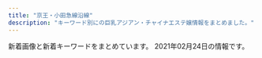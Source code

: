 ```yaml
---
title: "京王・小田急線沿線"
description: "キーワード別にの巨乳アジアン・チャイナエステ嬢情報をまとめました。"
---
```


新着画像と新着キーワードをまとめています。
2021年02月24日の情報です。

<DmmAffiliateIns />
<KeywordTable
  shops={
    [
    {
        "img_links": [
            "http://www.ginnosuzu.relaxjp.info/images/tg.jpg",
            "http://www.ginnosuzu.relaxjp.info/images/sys.jpg",
            "http://www.ginnosuzu.relaxjp.info/images/head.jpg",
            "http://www.ginnosuzu.relaxjp.info/images/mobile.jpg",
            "http://www.ginnosuzu.relaxjp.info/images/news.png",
            "http://www.ginnosuzu.relaxjp.info/files/003.jpg",
            "http://www.ginnosuzu.relaxjp.info/images/tel.jpg",
            "http://www.ginnosuzu.relaxjp.info/images/interior_t.jpg",
            "http://www.ginnosuzu.relaxjp.info/images/int1.jpg",
            "http://www.ginnosuzu.relaxjp.info/images/s1.png",
            "http://www.ginnosuzu.relaxjp.info/images/staff_t.jpg",
            "http://www.ginnosuzu.relaxjp.info/files/002.jpg",
            "http://www.ginnosuzu.relaxjp.info/images/int3.jpg",
            "http://www.ginnosuzu.relaxjp.info/images/int2.jpg",
            "http://www.ginnosuzu.relaxjp.info/images/h_line.jpg",
            "http://www.ginnosuzu.relaxjp.info/files/001.jpg"
        ],
        "keywords": {
            "86": 2,
            "C": 1,
            "D": 2,
            "87": 1
        },
        "station": "\u5e9c\u4e2d\u99c5",
        "url": "http://www.ginnosuzu.relaxjp.info/",
        "name": "\u9280\u306e\u9234"
    },
    {
        "station": "\u8abf\u5e03\u99c5\u6771\u53e3",
        "img_links": [
            "http://hime.abnavi.info/photos/sites/54/2020/12/2020121117390772.jpg",
            "http://hime.abnavi.info/photos/sites/54/2021/02/2021020217334811.jpg",
            "http://hime.abnavi.info/images/themes/pink/s_staff.png",
            "http://hime.abnavi.info/images/room2.jpg",
            "http://hime.abnavi.info/images/themes/pink/r3.jpg",
            "http://hime.abnavi.info/images/themes/pink/no1.png",
            "http://hime.abnavi.info/images/themes/pink/no2.png",
            "http://hime.abnavi.info/images/themes/pink/line.png",
            "http://hime.abnavi.info/photos/sites/54/2020/09/2020090217315938.jpg",
            "http://hime.abnavi.info/images/room3.jpg",
            "http://hime.abnavi.info/photos/sites/54/2020/06/2020061618191940.jpg",
            "http://hime.abnavi.info/images/room4.jpg",
            "http://hime.abnavi.info/images/themes/pink/mobile.jpg",
            "http://hime.abnavi.info/images/themes/pink/s_ranking.png",
            "http://hime.abnavi.info/images/room1.jpg",
            "http://hime.abnavi.info/photos/sites/54/2020/06/2020061618192035.jpg",
            "http://hime.abnavi.info/photos/sites/54/2021/02/2021020811341495.jpg",
            "http://hime.abnavi.info/photos/sites/54/2020/09/2020092210315456.jpg",
            "http://hime.abnavi.info/photos/sites/54/2020/06/202006161819212.jpg",
            "http://hime.abnavi.info/images/themes/pink/s_link.png",
            "http://hime.abnavi.info/photos/sites/54/2020/06/2020063010152370.jpg",
            "http://hime.abnavi.info/images/themes/pink/s_news.png",
            "http://hime.abnavi.info/images/themes/pink/s_pickup.png",
            "http://hime.abnavi.info/images/themes/pink/s_newface.png",
            "http://hime.abnavi.info/photos/sites/54/2021/01/2021010913515344.jpg",
            "http://hime.abnavi.info/photos/sites/54/2020/11/2020112316253050.jpg",
            "http://hime.abnavi.info/photos/sites/54/2021/01/2021012218333253.jpg",
            "http://hime.abnavi.info/photos/sites/54/2020/10/2020100313192397.jpg"
        ],
        "url": "http://hime.abnavi.info/",
        "keywords": {
            "D": 48,
            "87": 4,
            "86": 28,
            "84": 4,
            "83": 4,
            "C": 25,
            "85": 12
        },
        "name": "\u59eb"
    },
    {
        "url": "http://rakuraku.iest.info/",
        "img_links": [
            "http://rakuraku.iest.info/images/room5.jpg",
            "http://rakuraku.iest.info/images/room6.jpg",
            "http://rakuraku.iest.info/photos/sites/63/2021/01/2021012408022822.jpg",
            "http://rakuraku.iest.info/images/staff0.jpg",
            "http://rakuraku.iest.info/images/room3.jpg",
            "http://rakuraku.iest.info/photos/sites/63/2021/01/2021011404151077.jpg",
            "http://rakuraku.iest.info/images/room2.jpg",
            "http://rakuraku.iest.info/images/top.png",
            "http://rakuraku.iest.info/images/spmainimg.jpg",
            "http://rakuraku.iest.info/images/mainimg.jpg",
            "http://rakuraku.iest.info/photos/sites/63/2020/09/2020092810070514.jpg",
            "http://rakuraku.iest.info/images/room1.jpg",
            "http://rakuraku.iest.info/images/pagetop.png",
            "http://rakuraku.iest.info/images/room4.jpg"
        ],
        "name": "\u3089\u304f\u3089\u304f",
        "keywords": {
            "D": 12,
            "85": 18,
            "E": 6
        },
        "station": "\u5e9c\u4e2d\u99c5\u5357\u53e3"
    },
    {
        "station": "\u5e9c\u4e2d\u99c5\u5317\u53e3",
        "keywords": {},
        "url": "http://barequite.xyz/",
        "name": "\u3042\u3084",
        "img_links": [
            "http://barequite.xyz/style/images/t2.png",
            "http://barequite.xyz/style/images/t6.jpg",
            "http://barequite.xyz/style/images/index-miru_06.jpg",
            "http://barequite.xyz/uploads/200608/1-20060QK101292.jpg",
            "http://barequite.xyz/uploads/200608/1-20060QK1404Q.jpg",
            "http://barequite.xyz/style/images/sys.jpg",
            "http://barequite.xyz/style/images/nav2-sta.png",
            "http://barequite.xyz/uploads/200608/1-20060QK211234.jpg",
            "http://barequite.xyz/style/images/s-bian.png",
            "http://barequite.xyz/uploads/190129/1-1Z129133H9E3.jpg",
            "http://barequite.xyz/style/images/zhuyi.jpg",
            "http://barequite.xyz/style/images/index-miru_18.jpg",
            "http://barequite.xyz/uploads/200924/1-2009241TF0K4.jpg",
            "http://barequite.xyz/style/images/index-miru_03.jpg",
            "http://barequite.xyz/style/images/nav-sys.jpg",
            "http://barequite.xyz/style/images/t4.jpg",
            "http://barequite.xyz/style/images/t3.png"
        ]
    },
    {
        "img_links": [
            "http://www.fuwa.work/staff/moe.jpg",
            "http://www.fuwa.work/images/int1.png",
            "http://www.fuwa.work/images/staff_t.png",
            "http://www.fuwa.work/img/mimi1.jpg",
            "http://www.fuwa.work/img/moe2.jpg",
            "http://www.fuwa.work/images/info.png",
            "http://www.fuwa.work/images/sys2.jpg",
            "http://www.fuwa.work/img/moe1.jpg",
            "http://www.fuwa.work/images/rec.jpg",
            "http://www.fuwa.work/images/interior_t.png",
            "http://www.fuwa.work/images/sys1.jpg",
            "http://www.fuwa.work/staff/mimi.jpg",
            "http://www.fuwa.work/images/mobile.jpg",
            "http://www.fuwa.work/images/int2.png",
            "http://www.fuwa.work/staff/anata.jpg",
            "http://www.fuwa.work/staff/nana.jpg",
            "http://www.fuwa.work/img/nana1.jpg",
            "http://www.fuwa.work/images/sys4.png",
            "http://www.fuwa.work/images/head.jpg",
            "http://www.fuwa.work/images/sys3.jpg",
            "http://www.fuwa.work/img/nana2.jpg",
            "http://www.fuwa.work/images/line.png",
            "http://www.fuwa.work/images/news.jpg",
            "http://www.fuwa.work/img/anata1.jpg"
        ],
        "station": "\u5e9c\u4e2d\u99c5\u5317\u53e3",
        "name": "Olive \uff5e\u30aa\u30ea\u30fc\u30d6\uff5e",
        "url": "http://www.fuwa.work/",
        "keywords": {}
    },
    {
        "img_links": [
            "http://erieko.com/images/room2.jpg",
            "http://erieko.com/images/staff5.jpg",
            "http://erieko.com/images/staff4.jpg",
            "http://erieko.com/images/mobile.jpg",
            "http://erieko.com/images/staff2.jpg",
            "http://erieko.com/images/nei_bj2.jpg",
            "http://erieko.com/images/room4.jpg",
            "http://erieko.com/images/staff0.jpg",
            "http://erieko.com/images/staff1.jpg",
            "http://erieko.com/images/s_staff.jpg",
            "http://erieko.com/images/s_link.jpg",
            "http://erieko.com/images/room3.jpg",
            "http://erieko.com/images/movie.jpg",
            "http://erieko.com/images/tel.jpg",
            "http://erieko.com/images/girl-z1.jpg",
            "http://erieko.com/images/s_chedule.jpg",
            "http://erieko.com/images/room1.jpg",
            "http://erieko.com/images/girl-z2.jpg",
            "http://erieko.com/images/s_news.jpg",
            "http://erieko.com/images/staff3.jpg"
        ],
        "station": "\u5411\u30f6\u4e18\u904a\u5712\u99c5\u5357\u53e3",
        "name": "\u82b1\u306e\u5fc3",
        "keywords": {
            "C": 23,
            "86": 10
        },
        "url": "http://erieko.com/"
    },
    {
        "url": "http://www.gokuyu.work/",
        "station": "\u767b\u6238\u99c5\u591a\u6469\u5ddd\u53e3",
        "name": "\u7652",
        "keywords": {},
        "img_links": [
            "http://www.gokuyu.work/images/rec.jpg",
            "http://www.gokuyu.work/images/tr.jpg",
            "http://www.gokuyu.work/sp/images/staff_t.jpg",
            "http://www.gokuyu.work/sp/img/ayu1.jpg",
            "http://www.gokuyu.work/sp/images/footer.jpg",
            "http://www.gokuyu.work/sp/images/sys.jpg",
            "http://www.gokuyu.work/images/concept.jpg",
            "http://www.gokuyu.work/images/sm.jpg",
            "http://www.gokuyu.work/img/aya1.jpg",
            "http://www.gokuyu.work/sp/img/aya1.jpg",
            "http://www.gokuyu.work/sp/images/tel.jpg",
            "http://www.gokuyu.work/sp/staff/moe.jpg",
            "http://www.gokuyu.work/images/news_t.jpg",
            "http://www.gokuyu.work/images/tg_t.jpg",
            "http://www.gokuyu.work/sp/img/rina1.jpg",
            "http://www.gokuyu.work/sp/staff/aya.jpg",
            "http://www.gokuyu.work/sp/images/head.jpg",
            "http://www.gokuyu.work/images/head.jpg",
            "http://www.gokuyu.work/sp/img/moe1.jpg",
            "http://www.gokuyu.work/sp/images/ac1.jpg",
            "http://www.gokuyu.work/staff/yuna.jpg",
            "http://www.gokuyu.work/sp/staff/rina.jpg",
            "http://www.gokuyu.work/images/staff_t.jpg",
            "http://www.gokuyu.work/sp/images/int2.jpg",
            "http://www.gokuyu.work/img/moe1.jpg",
            "http://www.gokuyu.work/staff/moe.jpg",
            "http://www.gokuyu.work/sp/menu/top.jpg",
            "http://www.gokuyu.work/staff/rina.jpg",
            "http://www.gokuyu.work/sp/staff/ayu.jpg",
            "http://www.gokuyu.work/images/int2.jpg",
            "http://www.gokuyu.work/sp/images/topgirl.jpg",
            "http://www.gokuyu.work/sp/menu/staff.jpg",
            "http://www.gokuyu.work/sp/img/yuna1.jpg",
            "http://www.gokuyu.work/img/rina1.jpg",
            "http://www.gokuyu.work/sp/images/rec.jpg",
            "http://www.gokuyu.work/sp/images/interior_t.jpg",
            "http://www.gokuyu.work/img/ayu1.jpg",
            "http://www.gokuyu.work/images/interior_t.jpg",
            "http://www.gokuyu.work/images/int1.jpg",
            "http://www.gokuyu.work/sp/images/int1.jpg",
            "http://www.gokuyu.work/img/yuna1.jpg",
            "http://www.gokuyu.work/images/ta.jpg",
            "http://www.gokuyu.work/images/newsb.png",
            "http://www.gokuyu.work/sp/images/newsb.png",
            "http://www.gokuyu.work/staff/aya.jpg",
            "http://www.gokuyu.work/sp/images/news.jpg",
            "http://www.gokuyu.work/images/sys.jpg",
            "http://www.gokuyu.work/staff/ayu.jpg",
            "http://www.gokuyu.work/sp/staff/yuna.jpg",
            "http://www.gokuyu.work/sp/images/ta.jpg",
            "http://www.gokuyu.work/images/b2.jpg",
            "http://www.gokuyu.work/images/b1.jpg"
        ]
    },
    {
        "keywords": {},
        "img_links": [
            "http://www.fuafua.info/images/ss.jpg",
            "http://www.fuafua.info/images/yuka.jpg",
            "http://www.fuafua.info/images/tstaff.jpg",
            "http://www.fuafua.info/images/aym.jpg",
            "http://www.fuafua.info/images/yu.jpg",
            "http://www.fuafua.info/images/r01.jpg",
            "http://www.fuafua.info/images/mihao.jpg",
            "http://www.fuafua.info/images/maga.png",
            "http://www.fuafua.info/images/r03.jpg",
            "http://www.fuafua.info/images/m1.jpg",
            "http://www.fuafua.info/images/w-2.jpg",
            "http://www.fuafua.info/images/m2.jpg",
            "http://www.fuafua.info/images/mobile.jpg",
            "http://www.fuafua.info/images/r02.jpg",
            "http://www.fuafua.info/images/s4.jpg",
            "http://www.fuafua.info/images/w-4.jpg"
        ],
        "name": "\u5b89\u5fc3\u5802",
        "url": "http://www.fuafua.info/",
        "station": "\u8abf\u5e03\u99c5\u5317\u53e3"
    },
    {
        "img_links": [
            "http://aromabb.relaxnabi.com/css/staff/staff03-a.jpg",
            "http://aromabb.relaxnabi.com/css/nav/nav-003.jpg",
            "http://aromabb.relaxnabi.com/css/m-top02.jpg",
            "http://aromabb.relaxnabi.com/css/nav/nav-006.jpg",
            "http://aromabb.relaxnabi.com/css/staff/staff03.jpg",
            "http://aromabb.relaxnabi.com/css/nav/nav-005.jpg",
            "http://aromabb.relaxnabi.com/css/staff/staff02.jpg",
            "http://aromabb.relaxnabi.com/css/nav/nav-004.jpg",
            "http://aromabb.relaxnabi.com/css/staff/staff01.jpg",
            "http://aromabb.relaxnabi.com/css/nav/nav-002.jpg",
            "http://aromabb.relaxnabi.com/css/staff/staff04-a.jpg",
            "http://aromabb.relaxnabi.com/css/nav/nav-001.jpg",
            "http://aromabb.relaxnabi.com/css/c01.jpg",
            "http://aromabb.relaxnabi.com/css/m-top06.jpg",
            "http://aromabb.relaxnabi.com/css/m-top03.jpg",
            "http://aromabb.relaxnabi.com/css/m-head03.jpg",
            "http://aromabb.relaxnabi.com/css/staff/staff01-a.jpg",
            "http://aromabb.relaxnabi.com/css/staff/staff04.jpg",
            "http://aromabb.relaxnabi.com/css/m-head.jpg",
            "http://aromabb.relaxnabi.com/css/staff/staff02-a.jpg"
        ],
        "url": "http://aromabb.relaxnabi.com/",
        "station": "\u5411\u30f6\u4e18\u904a\u5712\u99c5\u5357\u53e3",
        "keywords": {
            "89": 4,
            "D": 4
        },
        "name": "\u30a2\u30ed\u30de\u30d3\u30d3"
    },
    {
        "keywords": {},
        "station": "\u72db\u6c5f\u99c5\u5317\u53e3",
        "name": "\u685c\u306e\u604b",
        "img_links": [
            "http://ciretuyghr.xyz/templets/default/pc/picture/s_news.png",
            "http://ciretuyghr.xyz/uploads/171031/1-1G0311G531445.jpg",
            "http://ciretuyghr.xyz/uploads/171031/1-1G0311G556445.jpg",
            "http://ciretuyghr.xyz/uploads/191113/1-191113150325Y4.jpg",
            "http://ciretuyghr.xyz/templets/default/pc/picture/end1.jpg",
            "http://ciretuyghr.xyz/templets/default/pc/picture/face.png",
            "http://ciretuyghr.xyz/templets/default/pc/picture/s_pick.png",
            "http://ciretuyghr.xyz/uploads/191211/1-19121110204J35.jpg",
            "http://ciretuyghr.xyz/uploads/180612/1-1P612160029349.jpg",
            "http://ciretuyghr.xyz/uploads/210206/1-21020610151M36.jpg",
            "http://ciretuyghr.xyz/uploads/171110/1-1G11014060CG.jpg",
            "http://ciretuyghr.xyz/uploads/171031/1-1G0311G4095M.jpg",
            "http://ciretuyghr.xyz/uploads/191203/1-191203164559604.jpg",
            "http://ciretuyghr.xyz/uploads/171031/1-1G0311G344914.jpg",
            "http://ciretuyghr.xyz/templets/default/pc/picture/staffs.png",
            "http://ciretuyghr.xyz/uploads/191113/1-191113144F3914.jpg",
            "http://ciretuyghr.xyz/uploads/171110/1-1G110140540357.jpg",
            "http://ciretuyghr.xyz/uploads/180612/1-1P6121601061c.jpg",
            "http://ciretuyghr.xyz/uploads/171110/1-1G1101405143V.jpg",
            "http://ciretuyghr.xyz/uploads/210217/1-21021FT436426.jpg",
            "http://ciretuyghr.xyz/uploads/allimg/180612/1-1P612160305350.jpg",
            "http://ciretuyghr.xyz/templets/default/pc/picture/s_staff.png",
            "http://ciretuyghr.xyz/uploads/171031/1-1G0311G505933.jpg"
        ],
        "url": "http://ciretuyghr.xyz/"
    },
    {
        "img_links": [],
        "station": "\u6210\u57ce\u5b66\u5712\u524d\u99c5",
        "keywords": {},
        "name": "\u30dc\u30bf\u30f3",
        "url": "https://s-botan.tokyo/"
    },
    {
        "img_links": [
            "http://noborito-garden.net/images/staff3.jpg",
            "http://noborito-garden.net/images/room3.jpg",
            "http://noborito-garden.net/images/s_link.jpg",
            "http://noborito-garden.net/images/girl-z2.jpg",
            "http://noborito-garden.net/images/staff0.jpg",
            "http://noborito-garden.net/images/movie.jpg",
            "http://noborito-garden.net/images/room4.jpg",
            "http://noborito-garden.net/images/girl-z1.jpg",
            "http://noborito-garden.net/images/s_chedule.jpg",
            "http://noborito-garden.net/images/room1.jpg",
            "http://noborito-garden.net/images/s_staff.jpg",
            "http://noborito-garden.net/images/staff4.jpg",
            "http://noborito-garden.net/images/room2.jpg",
            "http://noborito-garden.net/images/s_news.jpg",
            "http://noborito-garden.net/images/tel.jpg",
            "http://noborito-garden.net/images/staff2.jpg",
            "http://noborito-garden.net/images/mobile.jpg",
            "http://noborito-garden.net/images/nei_bj2.jpg",
            "http://noborito-garden.net/images/staff1.jpg"
        ],
        "keywords": {
            "86": 10,
            "C": 23
        },
        "url": "http://noborito-garden.net/",
        "station": "\u6885\u30f6\u4e18\u99c5",
        "name": "\u7d4c\u7d61\u5802"
    },
    {
        "img_links": [
            "http://bluemoon.ests.jp/photos/sites/44/2018/12/201812190859037.jpg",
            "http://bluemoon.ests.jp/images/pick.png",
            "http://bluemoon.ests.jp/images/s_news.jpg",
            "http://bluemoon.ests.jp/photos/sites/44/2018/12/2018121908575329.jpg",
            "http://bluemoon.ests.jp/images/info.jpg",
            "http://bluemoon.ests.jp/images/s_staff.png",
            "http://bluemoon.ests.jp/images/s_link.png",
            "http://bluemoon.ests.jp/images/s3.jpg",
            "http://bluemoon.ests.jp/images/mobile.jpg",
            "http://bluemoon.ests.jp/images/end.png",
            "http://bluemoon.ests.jp/images/s1.jpg",
            "http://bluemoon.ests.jp/photos/sites/44/2018/12/2018121908592131.jpg",
            "http://bluemoon.ests.jp/images/top.png",
            "http://bluemoon.ests.jp/images/s_news1.jpg",
            "http://bluemoon.ests.jp/photos/sites/44/2018/12/2018121908583396.jpg"
        ],
        "url": "http://bluemoon.ests.jp/",
        "keywords": {
            "88": 10,
            "89": 5,
            "86": 5
        },
        "name": "Blue Moon",
        "station": "\u8abf\u5e03\u99c5\u6771\u53e3"
    },
    {
        "url": "http://esthe-massage.blue/",
        "keywords": {
            "86": 30
        },
        "img_links": [
            "http://esthe-massage.blue/images/esthe2.jpg",
            "http://esthe-massage.blue/images/cg02.jpg",
            "http://esthe-massage.blue/images/main1.jpg",
            "http://esthe-massage.blue/images/cg01.jpg",
            "http://esthe-massage.blue/images/header3.png",
            "http://esthe-massage.blue/images/acc.jpg",
            "http://esthe-massage.blue/images/clear.png",
            "http://esthe-massage.blue/images/main-sp.jpg",
            "http://esthe-massage.blue/images/home_002.png",
            "http://esthe-massage.blue/images/info.png",
            "http://esthe-massage.blue/images/cg03.jpg",
            "http://esthe-massage.blue/images/staff.png",
            "http://esthe-massage.blue/images/cg05.jpg",
            "http://esthe-massage.blue/images/cg04.jpg",
            "http://esthe-massage.blue/images/esthe1.jpg",
            "http://esthe-massage.blue/images/link.png",
            "http://esthe-massage.blue/images/blog_002.png",
            "http://esthe-massage.blue/images/friend.png",
            "http://esthe-massage.blue/images/gallery.png",
            "http://esthe-massage.blue/images/esthe3.jpg",
            "http://esthe-massage.blue/images/home.png"
        ],
        "name": "A\u30b7\u30fc\u30ba",
        "station": "\u8abf\u5e03\u99c5\u6771\u53e3"
    },
    {
        "name": "\u60a0\u3005\u30e9\u30f3\u30c9",
        "station": "\u8056\u8e5f\u685c\u30f6\u4e18\u99c5\u6771\u53e3",
        "keywords": {},
        "img_links": [
            "http://www.yuyurando.xyz/images/index-otona_20.jpg",
            "http://www.yuyurando.xyz/images/lanmu/lanmu-sys.jpg",
            "http://www.yuyurando.xyz/images/staff/mi.png",
            "http://www.yuyurando.xyz/images/index-yuyu_03.jpg",
            "http://www.yuyurando.xyz/images/staff/nana2.jpg",
            "http://www.yuyurando.xyz/images/lanmu/lanmu-staff.jpg",
            "http://www.yuyurando.xyz/images/staff/4.jpg",
            "http://www.yuyurando.xyz/images/index-yuyu_12.jpg",
            "http://www.yuyurando.xyz/images/staff/rei.jpg",
            "http://www.yuyurando.xyz/images/index-yuyu_20.jpg",
            "http://www.yuyurando.xyz/images/staff/1.jpg",
            "http://www.yuyurando.xyz/images/index-yuyu_05.jpg",
            "http://www.yuyurando.xyz/images/staff/2.jpg",
            "http://www.yuyurando.xyz/images/shop/527385908605281370.jpg",
            "http://www.yuyurando.xyz/images/index-yuyu_09.jpg",
            "http://www.yuyurando.xyz/images/index-yuyu_17.jpg",
            "http://www.yuyurando.xyz/images/staff/momo.jpg"
        ],
        "url": "http://www.yuyurando.xyz/"
    },
    {
        "img_links": [
            "http://meidaimaesecretbase.club/2/uploadimg/1587527512.jpg",
            "http://meidaimaesecretbase.club/head.jpg",
            "http://meidaimaesecretbase.club/2/uploadimg/1597642441.jpg",
            "http://meidaimaesecretbase.club/staff_t.jpg",
            "http://meidaimaesecretbase.club/int1.png",
            "http://meidaimaesecretbase.club/sys2.jpg",
            "http://meidaimaesecretbase.club/2/uploadimg/1587527299.jpg",
            "http://meidaimaesecretbase.club/2/uploadimg/1591787978.jpg",
            "http://meidaimaesecretbase.club/2/uploadimg/1597806778.jpg",
            "http://meidaimaesecretbase.club/s1.png",
            "http://meidaimaesecretbase.club/sys1.jpg"
        ],
        "keywords": {
            "85": 1,
            "90": 1,
            "83": 1,
            "D": 2,
            "E": 1,
            "87": 1,
            "C": 1,
            "86": 1
        },
        "name": "\u79d8\u5bc6\u57fa\u5730",
        "url": "http://meidaimaesecretbase.club/",
        "station": "\u660e\u5927\u524d\u99c5\u4e2d\u592e\u53e3"
    },
    {
        "keywords": {},
        "station": "\u8056\u8e5f\u685c\u30b1\u4e18\u99c5\u897f\u53e3",
        "url": "http://gakuen.iest.info/",
        "name": "\u30de\u30fc\u30e1\u30a4\u30c9",
        "img_links": [
            "http://gakuen.iest.info/photos/sites/2/2020/01/2020012918400879.jpg",
            "http://gakuen.iest.info/images/info.jpg",
            "http://gakuen.iest.info/images/g11.jpg",
            "http://gakuen.iest.info/images/staff0.jpg",
            "http://gakuen.iest.info/photos/sites/2/2020/01/2020012313114828.jpg",
            "http://gakuen.iest.info/photos/sites/2/2020/04/202004131442543.jpg",
            "http://gakuen.iest.info/photos/sites/2/2020/03/2020031917023498.jpg",
            "http://gakuen.iest.info/photos/sites/2/2020/03/2020030312530188.jpg",
            "http://gakuen.iest.info/photos/sites/2/2020/04/2020042017530271.jpg",
            "http://gakuen.iest.info/photos/sites/2/2020/01/2020012313114295.jpg",
            "http://gakuen.iest.info/images/s_staff.jpg",
            "http://gakuen.iest.info/photos/sites/2/2019/02/2019022817325825.jpg",
            "http://gakuen.iest.info/images/info2.jpg",
            "http://gakuen.iest.info/photos/sites/2/2020/02/202002181926092.jpg",
            "http://gakuen.iest.info/photos/sites/2/2019/03/2019030516090063.jpg",
            "http://gakuen.iest.info/images/top.jpg",
            "http://gakuen.iest.info/photos/sites/2/2020/01/2020011414544936.jpg",
            "http://gakuen.iest.info/photos/sites/2/2021/01/2021011710180186.jpg",
            "http://gakuen.iest.info/photos/sites/2/2020/05/2020052119024816.jpg",
            "http://gakuen.iest.info/photos/sites/2/2020/01/2020012313115328.jpg",
            "http://gakuen.iest.info/photos/sites/2/2019/12/2019122012395148.jpg",
            "http://gakuen.iest.info/images/dairy1.jpg",
            "http://gakuen.iest.info/photos/sites/2/2020/03/2020030612170589.jpg",
            "http://gakuen.iest.info/photos/sites/2/2021/01/2021011710180345.jpg",
            "http://gakuen.iest.info/photos/sites/2/2020/12/2020121712262192.jpg",
            "http://gakuen.iest.info/photos/sites/2/2021/01/2021011710180481.jpg",
            "http://gakuen.iest.info/photos/sites/2/2020/02/202002061519106.jpg",
            "http://gakuen.iest.info/images/g16.jpg",
            "http://gakuen.iest.info/photos/sites/2/2020/03/2020032315452568.jpg",
            "http://gakuen.iest.info/photos/sites/2/2019/09/2019091711325670.jpg",
            "http://gakuen.iest.info/photos/sites/2/2020/05/2020050117553339.jpg",
            "http://gakuen.iest.info/photos/sites/2/2020/09/2020093013013880.jpg",
            "http://gakuen.iest.info/photos/sites/2/2020/12/2020120714105839.jpg",
            "http://gakuen.iest.info/images/g13.jpg",
            "http://gakuen.iest.info/photos/sites/2/2020/02/2020022712294123.jpg",
            "http://gakuen.iest.info/images/g10.jpg",
            "http://gakuen.iest.info/photos/sites/2/2021/01/2021013015404587.jpg",
            "http://gakuen.iest.info/photos/sites/2/2020/03/2020032310123163.jpg",
            "http://gakuen.iest.info/images/g7.jpg",
            "http://gakuen.iest.info/photos/sites/2/2018/12/2018120914092113.jpg",
            "http://gakuen.iest.info/images/mobile.jpg",
            "http://gakuen.iest.info/photos/sites/2/2020/06/2020061616280157.jpg",
            "http://gakuen.iest.info/photos/sites/2/2019/04/2019042412405867.jpg",
            "http://gakuen.iest.info/images/g2.jpg",
            "http://gakuen.iest.info/images/g17.jpg",
            "http://gakuen.iest.info/images/g1.jpg",
            "http://gakuen.iest.info/images/news1.jpg",
            "http://gakuen.iest.info/photos/sites/2/2019/03/2019033017261438.jpg",
            "http://gakuen.iest.info/photos/sites/2/2020/05/202005211902408.jpg",
            "http://gakuen.iest.info/photos/sites/2/2020/07/2020072016533176.jpg",
            "http://gakuen.iest.info/photos/sites/2/2020/02/202002181030244.jpg",
            "http://gakuen.iest.info/images/g14.jpg",
            "http://gakuen.iest.info/images/g15.jpg",
            "http://gakuen.iest.info/photos/sites/2/2020/07/2020073112251978.jpg",
            "http://gakuen.iest.info/photos/sites/2/2020/03/2020031710530298.jpg",
            "http://gakuen.iest.info/photos/sites/2/2020/01/202001201156212.jpg",
            "http://gakuen.iest.info/images/pick.jpg",
            "http://gakuen.iest.info/photos/sites/2/2020/02/2020021810302988.jpg",
            "http://gakuen.iest.info/photos/sites/2/2020/04/2020040617563893.jpg",
            "http://gakuen.iest.info/photos/sites/2/2018/12/2018122016365886.jpg",
            "http://gakuen.iest.info/photos/sites/2/2020/04/2020042017530931.jpg",
            "http://gakuen.iest.info/images/s_cosplay.jpg",
            "http://gakuen.iest.info/photos/sites/2/2020/01/2020011113280929.jpg",
            "http://gakuen.iest.info/photos/sites/2/2019/07/2019070814045162.jpg",
            "http://gakuen.iest.info/photos/sites/2/2020/02/2020021810301874.jpg",
            "http://gakuen.iest.info/photos/sites/2/2019/08/2019081415474742.jpg",
            "http://gakuen.iest.info/photos/sites/2/2018/12/2018122016370867.jpg",
            "http://gakuen.iest.info/photos/sites/2/2020/03/2020031710530315.jpg",
            "http://gakuen.iest.info/images/2.jpg",
            "http://gakuen.iest.info/photos/sites/2/2021/02/2021020213584868.jpg",
            "http://gakuen.iest.info/images/staff_bj3.jpg",
            "http://gakuen.iest.info/photos/sites/2/2020/03/202003121411072.jpg",
            "http://gakuen.iest.info/images/g3.jpg",
            "http://gakuen.iest.info/photos/sites/2/2019/05/2019050913134067.jpg",
            "http://gakuen.iest.info/photos/sites/2/2018/12/2018122016370328.jpg",
            "http://gakuen.iest.info/images/1.jpg",
            "http://gakuen.iest.info/photos/sites/2/2019/03/2019032815331529.jpg"
        ]
    },
    {
        "station": "JR\u7a32\u7530\u5824\u99c5",
        "name": "Honey \uff5e\u30cf\u30cb\u30fc\uff5e",
        "url": "http://www.chiretuyiabo.xyz/",
        "img_links": [
            "http://www.chiretuyiabo.xyz/webstyle/m1.jpg",
            "http://www.chiretuyiabo.xyz/webstyle/rsubt2.png",
            "http://www.chiretuyiabo.xyz/webstyle/m6.jpg",
            "http://www.chiretuyiabo.xyz/webstyle/m2.jpg",
            "http://www.chiretuyiabo.xyz/webstyle/rsubt3.png",
            "http://www.chiretuyiabo.xyz/uploads/210115/1-210115111154J0.jpg",
            "http://www.chiretuyiabo.xyz/uploads/210115/1-21011511143V36.jpg",
            "http://www.chiretuyiabo.xyz/webstyle/m4.jpg",
            "http://www.chiretuyiabo.xyz/webstyle/tel2.png",
            "http://www.chiretuyiabo.xyz/uploads/210115/1-210115112K52S.jpg",
            "http://www.chiretuyiabo.xyz/uploads/210115/1-21011511141CY.jpg",
            "http://www.chiretuyiabo.xyz/uploads/200706/1-200F6153052L7.jpg",
            "http://www.chiretuyiabo.xyz/webstyle/rsubt7.png",
            "http://www.chiretuyiabo.xyz/webstyle/rsubt4.png",
            "http://www.chiretuyiabo.xyz/uploads/201116/1-201116092H2128.jpg",
            "http://www.chiretuyiabo.xyz/uploads/allimg/201124/1-201124091002.jpg",
            "http://www.chiretuyiabo.xyz/webstyle/rsubt5.png",
            "http://www.chiretuyiabo.xyz/uploads/201116/1-201116092F09D.jpg",
            "http://www.chiretuyiabo.xyz/webstyle/rsubt6.png",
            "http://www.chiretuyiabo.xyz/webstyle/rsubt1.png",
            "http://www.chiretuyiabo.xyz/uploads/210115/1-21011511145KM.jpg",
            "http://www.chiretuyiabo.xyz/uploads/201116/1-201116092320547.jpg",
            "http://www.chiretuyiabo.xyz/uploads/210115/1-210115111210154.jpg",
            "http://www.chiretuyiabo.xyz/uploads/201116/1-201116092632O1.jpg",
            "http://www.chiretuyiabo.xyz/webstyle/slider-img001.jpg",
            "http://www.chiretuyiabo.xyz/uploads/201116/1-2011160926104Z.jpg",
            "http://www.chiretuyiabo.xyz/uploads/allimg/201105/1-201105125636.jpg"
        ],
        "keywords": {
            "\u4e73": 4
        }
    },
    {
        "img_links": [
            "http://est-massage.xyz/images/foot_tel.png",
            "http://est-massage.xyz/images/cg06.jpg",
            "http://est-massage.xyz/images/cg032.jpg",
            "http://est-massage.xyz/images/cg072.jpg",
            "http://est-massage.xyz/images/cg182.jpg",
            "http://est-massage.xyz/images/88_31.png",
            "http://est-massage.xyz/images/r3.jpg",
            "http://est-massage.xyz/images/cg02.jpg",
            "http://est-massage.xyz/images/cg071.jpg",
            "http://est-massage.xyz/images/cg041.jpg",
            "http://est-massage.xyz/images/cg18.jpg",
            "http://est-massage.xyz/images/cg191.jpg",
            "http://est-massage.xyz/images/cg061.jpg",
            "http://est-massage.xyz/images/cg031.jpg",
            "http://est-massage.xyz/images/bn01.jpg",
            "http://est-massage.xyz/images/cg051.jpg",
            "http://est-massage.xyz/images/cg04.jpg",
            "http://est-massage.xyz/images/cg03.jpg",
            "http://est-massage.xyz/images/cg09.jpg",
            "http://est-massage.xyz/images/cg151.jpg",
            "http://est-massage.xyz/images/cg12.jpg",
            "http://est-massage.xyz/images/cg022.jpg",
            "http://est-massage.xyz/images/head_tell.png",
            "http://est-massage.xyz/images/250_50.png",
            "http://est-massage.xyz/images/cg101.jpg",
            "http://est-massage.xyz/images/bn02.jpg",
            "http://est-massage.xyz/images/sy2.jpg",
            "http://est-massage.xyz/images/cg01.jpg",
            "http://est-massage.xyz/images/cg111.jpg",
            "http://est-massage.xyz/images/cg07.jpg",
            "http://est-massage.xyz/images/cg152.jpg",
            "http://est-massage.xyz/images/sy1.jpg",
            "http://est-massage.xyz/images/cg052.jpg",
            "http://est-massage.xyz/images/cg062.jpg",
            "http://est-massage.xyz/images/cg021.jpg",
            "http://est-massage.xyz/images/ncg.jpg",
            "http://est-massage.xyz/images/cg181.jpg",
            "http://est-massage.xyz/images/r2.jpg",
            "http://est-massage.xyz/images/cg10.jpg",
            "http://est-massage.xyz/images/cg19.jpg",
            "http://est-massage.xyz/images/cg11.jpg",
            "http://est-massage.xyz/images/cg05.jpg",
            "http://est-massage.xyz/images/468_60.png",
            "http://est-massage.xyz/images/cg161.jpg",
            "http://est-massage.xyz/images/side_tel.png",
            "http://est-massage.xyz/images/bn03.jpg",
            "http://est-massage.xyz/images/200_40.png",
            "http://est-massage.xyz/images/r1.jpg",
            "http://est-massage.xyz/images/cg011.jpg",
            "http://est-massage.xyz/images/cg16.jpg",
            "http://est-massage.xyz/images/cg102.jpg",
            "http://est-massage.xyz/images/cg082.jpg",
            "http://est-massage.xyz/images/cg17.jpg",
            "http://est-massage.xyz/images/head_tell2.png",
            "http://est-massage.xyz/images/cg15.jpg"
        ],
        "station": "\u7b39\u585a\u99c5\u5317\u53e3",
        "url": "http://est-massage.xyz/",
        "keywords": {
            "83": 4,
            "86": 15,
            "85": 9,
            "88": 3,
            "E": 5,
            "87": 2,
            "C": 10,
            "84": 9,
            "D": 21
        },
        "name": "Oasis\uff5e\u30aa\u30a2\u30b7\u30b9\uff5e"
    },
    {
        "img_links": [],
        "station": "\u685c\u4e0a\u6c34\u99c5\u5317\u53e3",
        "name": "AWAAWA \uff5e\u30a2\u30ef\u30a2\u30ef\uff5e",
        "keywords": {},
        "url": "http://awaawa.xyz/"
    },
    {
        "station": "\u5343\u6b73\u70cf\u5c71\u99c5\u5317\u53e3",
        "name": "\u307b\u307c100%",
        "keywords": {
            "84": 60,
            "87": 60,
            "85": 30,
            "C": 42,
            "D": 135
        },
        "img_links": [
            "https://hobo100per.jpn.vin/photos/sites/64/2021/01/202101160211441.jpg",
            "https://hobo100per.jpn.vin/photos/sites/64/2021/02/2021020403220683.jpg",
            "https://hobo100per.jpn.vin/photos/sites/64/2020/10/2020102607255792.jpg",
            "https://hobo100per.jpn.vin/images/room3.jpg",
            "https://hobo100per.jpn.vin/images/end.png",
            "https://hobo100per.jpn.vin/images/room4.jpg",
            "https://hobo100per.jpn.vin/photos/sites/64/2021/02/2021022309221643.jpg",
            "https://hobo100per.jpn.vin/images/room1.jpg",
            "https://hobo100per.jpn.vin/images/s_face.jpg",
            "https://hobo100per.jpn.vin/photos/sites/64/2020/10/2020102607255898.jpg",
            "https://hobo100per.jpn.vin/images/news_bj3.jpg",
            "https://hobo100per.jpn.vin/images/s_staff.jpg",
            "https://hobo100per.jpn.vin/images/s_topics.jpg",
            "https://hobo100per.jpn.vin/images/mobile.jpg",
            "https://hobo100per.jpn.vin/images/face_bj2.jpg",
            "https://hobo100per.jpn.vin/images/room2.jpg",
            "https://hobo100per.jpn.vin/photos/sites/64/2020/12/2020120204102727.jpg",
            "https://hobo100per.jpn.vin/images/top.png",
            "https://hobo100per.jpn.vin/photos/sites/64/2020/10/2020102607255738.jpg",
            "https://hobo100per.jpn.vin/images/s_link.jpg",
            "https://hobo100per.jpn.vin/photos/sites/64/2021/02/2021021405253880.jpg",
            "https://hobo100per.jpn.vin/photos/sites/64/2020/10/2020102607255627.jpg",
            "https://hobo100per.jpn.vin/photos/sites/64/2020/11/2020111302073452.jpg",
            "https://hobo100per.jpn.vin/images/news_bj1.jpg",
            "https://hobo100per.jpn.vin/images/1.png"
        ],
        "url": "https://hobo100per.jpn.vin/"
    },
    {
        "name": "ViVi",
        "keywords": {
            "88": 2,
            "87": 15,
            "D": 18,
            "86": 3,
            "C": 2
        },
        "img_links": [
            "http://www.vivi.esjp.site/files/009.jpg",
            "http://www.vivi.esjp.site/files/002.jpg",
            "http://www.vivi.esjp.site/files/011.jpg",
            "http://www.vivi.esjp.site/files/003.jpg",
            "http://www.vivi.esjp.site/images/link_line.png",
            "http://www.vivi.esjp.site/files/009-02.jpg",
            "http://www.vivi.esjp.site/files/008-02.jpg",
            "http://www.vivi.esjp.site/files/019-02.jpg",
            "http://www.vivi.esjp.site/files/014.jpg",
            "http://www.vivi.esjp.site/files/022-02.jpg",
            "http://www.vivi.esjp.site/files/010.jpg",
            "http://www.vivi.esjp.site/images/mobile.jpg",
            "http://www.vivi.esjp.site/files/015.jpg",
            "http://www.vivi.esjp.site/files/001-02.jpg",
            "http://www.vivi.esjp.site/files/004-02.jpg",
            "http://www.vivi.esjp.site/files/013.jpg",
            "http://www.vivi.esjp.site/images/girl-z1.jpg",
            "http://www.vivi.esjp.site/files/013-02.jpg",
            "http://www.vivi.esjp.site/files/002-02.jpg",
            "http://www.vivi.esjp.site/files/015-02.jpg",
            "http://www.vivi.esjp.site/files/007-02.jpg",
            "http://www.vivi.esjp.site/files/018.jpg",
            "http://www.vivi.esjp.site/files/007.jpg",
            "http://www.vivi.esjp.site/images/top.png",
            "http://www.vivi.esjp.site/files/003-02.jpg",
            "http://www.vivi.esjp.site/files/014-02.jpg",
            "http://www.vivi.esjp.site/files/011-02.jpg",
            "http://www.vivi.esjp.site/images/shop/shop01.jpg",
            "http://www.vivi.esjp.site/files/019.jpg",
            "http://www.vivi.esjp.site/files/016-02.jpg",
            "http://www.vivi.esjp.site/files/008.jpg",
            "http://www.vivi.esjp.site/files/016.jpg",
            "http://www.vivi.esjp.site/images/shop/shop03.jpg",
            "http://www.vivi.esjp.site/files/001.jpg",
            "http://www.vivi.esjp.site/files/020-02.jpg",
            "http://www.vivi.esjp.site/files/021-02.jpg",
            "http://www.vivi.esjp.site/images/top_sche.png",
            "http://www.vivi.esjp.site/files/004.jpg",
            "http://www.vivi.esjp.site/files/010-02.jpg",
            "http://www.vivi.esjp.site/files/020.jpg",
            "http://www.vivi.esjp.site/files/021.jpg",
            "http://www.vivi.esjp.site/files/006.jpg",
            "http://www.vivi.esjp.site/files/006-02.jpg",
            "http://www.vivi.esjp.site/images/shop/shop04.jpg",
            "http://www.vivi.esjp.site/images/shop/shop02.jpg",
            "http://www.vivi.esjp.site/images/girl-z2.jpg",
            "http://www.vivi.esjp.site/files/022.jpg",
            "http://www.vivi.esjp.site/files/017-02.jpg",
            "http://www.vivi.esjp.site/files/018-02.jpg",
            "http://www.vivi.esjp.site/images/bj3.png",
            "http://www.vivi.esjp.site/images/staff_line.png",
            "http://www.vivi.esjp.site/files/017.jpg"
        ],
        "station": "\u5343\u6b73\u70cf\u5c71\u99c5\u5317\u53e3",
        "url": "http://www.vivi.esjp.site/"
    },
    {
        "url": "http://space.iyasi.me/",
        "name": "\u7652\u3057\u7a7a\u9593",
        "keywords": {
            "86": 1,
            "88": 3,
            "85": 3,
            "83": 3,
            "84": 6
        },
        "station": "\u8056\u8e5f\u685c\u30f6\u4e18\u99c5\u6771\u53e3",
        "img_links": [
            "http://space.iyasi.me/images/staff7.jpg",
            "http://space.iyasi.me/layer/images/top/top_05.jpg",
            "http://space.iyasi.me/images/staff13a.jpg",
            "http://space.iyasi.me/images/s_info.png",
            "http://space.iyasi.me/images/staff17a.jpg",
            "http://space.iyasi.me/images/info.png",
            "http://space.iyasi.me/layer/images/top/top_04.jpg",
            "http://space.iyasi.me/images/s_service.png",
            "http://space.iyasi.me/images/staff1.jpg",
            "http://space.iyasi.me/layer/images/top/top_08.png",
            "http://space.iyasi.me/layer/images/top/top_06.jpg",
            "http://space.iyasi.me/images/ser1.jpg",
            "http://space.iyasi.me/images/staff16a.jpg",
            "http://space.iyasi.me/images/staff_bj4.png",
            "http://space.iyasi.me/images/1.jpg",
            "http://space.iyasi.me/layer/images/top/top_01.jpg",
            "http://space.iyasi.me/images/ser2.jpg",
            "http://space.iyasi.me/images/ser4.jpg",
            "http://space.iyasi.me/images/wenzi-staff.png",
            "http://space.iyasi.me/images/staff1a.jpg",
            "http://space.iyasi.me/images/ser3.jpg",
            "http://space.iyasi.me/images/top2.jpg",
            "http://space.iyasi.me/images/staff18a.jpg",
            "http://space.iyasi.me/layer/images/top/top_03.jpg",
            "http://space.iyasi.me/layer/images/top/top_02.jpg",
            "http://space.iyasi.me/images/staff16b.jpg",
            "http://space.iyasi.me/images/staff_bj1.png",
            "http://space.iyasi.me/layer/images/top.jpg",
            "http://space.iyasi.me/images/top1.jpg"
        ]
    },
    {
        "url": "http://xn--vckg5a9gugx77pgi4bmma.xyz/",
        "station": "\u4e0b\u9ad8\u4e95\u6238\u99c5\u5317\u53e3",
        "keywords": {},
        "name": "Impact \uff5e\u30a4\u30f3\u30d1\u30af\u30c8\uff5e",
        "img_links": [
            "http://xn--vckg5a9gugx77pgi4bmma.xyz/image/img4.jpg",
            "http://xn--vckg5a9gugx77pgi4bmma.xyz/image/img3.jpg",
            "http://xn--vckg5a9gugx77pgi4bmma.xyz/image/navihiden.png",
            "http://xn--vckg5a9gugx77pgi4bmma.xyz/image/girl8.jpg",
            "http://xn--vckg5a9gugx77pgi4bmma.xyz/image/girl1.jpg",
            "http://xn--vckg5a9gugx77pgi4bmma.xyz/image/img2.jpg",
            "http://xn--vckg5a9gugx77pgi4bmma.xyz/image/girl3.jpg"
        ]
    },
    {
        "url": "http://aroma-relax.red/",
        "keywords": {
            "86": 18,
            "D": 16,
            "E": 4,
            "87": 2
        },
        "name": "for you",
        "station": "\u4ee3\u3005\u6728\u4e0a\u539f\u99c5\u5357\u53e3",
        "img_links": [
            "http://aroma-relax.red/img/cg10.jpg",
            "http://aroma-relax.red/img/cg08.jpg",
            "http://aroma-relax.red/img/f4.jpg",
            "http://aroma-relax.red/img/stafft.jpg",
            "http://aroma-relax.red/img/top.jpg",
            "http://aroma-relax.red/img/f1.jpg",
            "http://aroma-relax.red/img/f2.jpg",
            "http://aroma-relax.red/img/cg02.jpg",
            "http://aroma-relax.red/img/cg01.jpg",
            "http://aroma-relax.red/img/cg07.jpg",
            "http://aroma-relax.red/img/l.png",
            "http://aroma-relax.red/img/cg06.jpg",
            "http://aroma-relax.red/img/f3.jpg",
            "http://aroma-relax.red/img/cg09.jpg",
            "http://aroma-relax.red/img/cg04.jpg",
            "http://aroma-relax.red/img/cg05.jpg",
            "http://aroma-relax.red/img/cg03.jpg",
            "http://aroma-relax.red/img/footer.jpg",
            "http://aroma-relax.red/img/no.png"
        ]
    },
    {
        "station": "\u5e61\u30f6\u8c37\u99c5",
        "name": "37\u2103",
        "url": "http://37.esnavi.work/",
        "keywords": {
            "G": 2,
            "86": 8,
            "83": 6,
            "D": 6,
            "98": 2,
            "C": 8,
            "87": 2,
            "84": 2
        },
        "img_links": [
            "http://37.esnavi.work/2/uploadimg/1599474468.jpg",
            "http://37.esnavi.work/2/uploadimg/1586429676.jpg",
            "http://37.esnavi.work/nbj3.jpg",
            "http://37.esnavi.work/2/uploadimg/1586429606.jpg",
            "http://37.esnavi.work/service2.jpg",
            "http://37.esnavi.work/s_staff.png",
            "http://37.esnavi.work/room4.jpg",
            "http://37.esnavi.work/service4.jpg",
            "http://37.esnavi.work/2/uploadimg/1587726066.jpg",
            "http://37.esnavi.work/s_news.jpg",
            "http://37.esnavi.work/2/uploadimg/1610956377.jpg",
            "http://37.esnavi.work/2/uploadimg/1589374736.jpg",
            "http://37.esnavi.work/info.jpg",
            "http://37.esnavi.work/acc.jpg",
            "http://37.esnavi.work/service3.jpg",
            "http://37.esnavi.work/tel.jpg",
            "http://37.esnavi.work/room2.jpg",
            "http://37.esnavi.work/room3.jpg",
            "http://37.esnavi.work/2/uploadimg/1599391670.jpg",
            "http://37.esnavi.work/room1.jpg",
            "http://37.esnavi.work/s_pick.jpg",
            "http://37.esnavi.work/service1.jpg",
            "http://37.esnavi.work/2/uploadimg/1602659461.jpg",
            "http://37.esnavi.work/top.png",
            "http://37.esnavi.work/2/uploadimg/1609226185.jpg",
            "http://37.esnavi.work/2/uploadimg/1609226359.jpg"
        ]
    },
    {
        "url": "https://dear.ests.jp/",
        "keywords": {
            "D": 32,
            "\u4e73": 1,
            "E": 3,
            "C": 4,
            "\u30bb\u30af\u30b7\u30fc": 1
        },
        "station": "\u5e9c\u4e2d\u99c5",
        "name": "Dear",
        "img_links": [
            "https://dear.ests.jp/photos/sites/49/2021/02/2021022412534088.jpeg",
            "https://dear.ests.jp/images/staff0.jpg",
            "https://dear.ests.jp/images/1.jpg",
            "https://dear.ests.jp/images/bj1.jpg",
            "https://dear.ests.jp/images/amore.jpg",
            "https://dear.ests.jp/photos/sites/49/2021/01/2021011617344787.jpeg",
            "https://dear.ests.jp/images/s_link.jpg",
            "https://dear.ests.jp/photos/sites/49/2020/10/2020102600221155.jpeg",
            "https://dear.ests.jp/photos/sites/49/2020/11/2020111212311933.jpeg",
            "https://dear.ests.jp/photos/sites/49/2021/02/2021021311011028.jpeg",
            "https://dear.ests.jp/photos/sites/49/2021/01/202101140010558.jpeg",
            "https://dear.ests.jp/images/info2.jpg",
            "https://dear.ests.jp/photos/sites/49/2020/06/2020062215583977.jpeg",
            "https://dear.ests.jp/photos/sites/49/2020/09/2020092114261518.jpeg",
            "https://dear.ests.jp/photos/sites/49/2021/02/2021020922384177.jpeg",
            "https://dear.ests.jp/images/bj3.jpg",
            "https://dear.ests.jp/images/s_staff.jpg",
            "https://dear.ests.jp/images/member.jpg",
            "https://dear.ests.jp/photos/sites/49/2020/12/2020122723283372.jpeg",
            "https://dear.ests.jp/photos/sites/49/2020/12/2020122723322384.jpeg",
            "https://dear.ests.jp/images/paypay.jpg",
            "https://dear.ests.jp/photos/sites/49/2020/10/2020102923214596.jpeg",
            "https://esta-kanto.com/img/kanto/esta-200_40.jpg",
            "https://dear.ests.jp/images/s_info.jpg",
            "https://dear.ests.jp/images/link2.jpg",
            "https://dear.ests.jp/images/top.jpg",
            "https://dear.ests.jp/photos/sites/49/2020/09/2020092513482148.jpeg",
            "https://dear.ests.jp/photos/sites/49/2020/11/202011232237522.jpeg"
        ]
    },
    {
        "img_links": [
            "https://static.wixstatic.com/media/a77b00_3306fce6a90742708d21b231b6469292~mv2.png",
            "https://static.wixstatic.com/media/a77b00_66dfeef3961c4954b8bb92a57580ba15~mv2.png",
            "https://static.wixstatic.com/media/a77b00_57112414e4a041f9aad2fad8d5b1b72d~mv2.png",
            "https://static.wixstatic.com/media/11062b_4b7c9a8e48334d5aad2fd274fddba3bc~mv2.jpg"
        ],
        "keywords": {},
        "url": "https://smileriraku.wixsite.com/website",
        "name": "\u30b9\u30de\u30a4\u30eb",
        "station": "\u8056\u8e5f\u685c\u30f6\u4e18\u99c5\u897f\u53e3"
    },
    {
        "station": "\u4e0b\u5317\u6ca2\u99c5\u5357\u53e3",
        "url": "http://shizuka2015.net/",
        "img_links": [
            "http://shizuka2015.net/images/yuka.jpg",
            "http://shizuka2015.net/images/shop/1.jpg",
            "http://shizuka2015.net/images/shop/5.jpg",
            "http://shizuka2015.net/images/staff/yuri.jpg",
            "http://shizuka2015.net/images/shop/6.jpg",
            "http://shizuka2015.net/images/nav/hanga-sta.jpg",
            "http://shizuka2015.net/images/w-top.jpg",
            "http://shizuka2015.net/images/moe.jpg",
            "http://shizuka2015.net/images/aki.jpg",
            "http://shizuka2015.net/images/sakura.jpg",
            "http://shizuka2015.net/images/staff/hikari.jpg",
            "http://shizuka2015.net/images/lm-c-bgdow.png",
            "http://shizuka2015.net/images/sys-n.jpg",
            "http://shizuka2015.net/images/shop/4.jpg",
            "http://shizuka2015.net/images/nav/hanga-acc.jpg",
            "http://shizuka2015.net/images/lm-c-bgdb2.png",
            "http://shizuka2015.net/images/nav/hanga-job.jpg",
            "http://shizuka2015.net/images/nav/hanga-sys.jpg"
        ],
        "name": "\u9759\u9999",
        "keywords": {
            "C": 7
        }
    },
    {
        "img_links": [
            "http://www.goldsea.work/staff/riri1.jpg",
            "http://www.goldsea.work/img/bana03.jpg",
            "http://www.goldsea.work/img/interior.jpg",
            "http://www.goldsea.work/img/s/s_qa.png",
            "http://www.goldsea.work/staff/yuki2.jpg",
            "http://www.goldsea.work/staff/sara2.jpg",
            "http://www.goldsea.work/staff/riri2.jpg",
            "http://www.goldsea.work/img/icon/new.jpg",
            "http://www.goldsea.work/img/bana02.jpg",
            "http://www.goldsea.work/staff/sara1.jpg",
            "http://www.goldsea.work/img/contentsbottom.png",
            "http://www.goldsea.work/staff/nana2.jpg",
            "http://www.goldsea.work/staff/yuki1.jpg",
            "http://www.goldsea.work/staff/nana1.jpg"
        ],
        "name": "\u9ec4\u91d1\u6d77\u5cb8",
        "keywords": {
            "D": 9,
            "E": 7,
            "85": 14,
            "87": 14,
            "84": 17,
            "C": 50,
            "86": 14
        },
        "url": "http://www.goldsea.work/",
        "station": "\u767b\u6238\u99c5"
    },
    {
        "url": "http://massage-est.xyz/",
        "station": "\u5343\u6b73\u70cf\u5c71\u99c5\u5317\u53e3",
        "keywords": {
            "D": 80,
            "E": 16,
            "86": 96
        },
        "name": "\u6df1\u4e95\u6c37\u306e\u56fd",
        "img_links": [
            "http://massage-est.xyz/images/spacer900x360.png",
            "http://massage-est.xyz/images/cg031.jpg",
            "http://massage-est.xyz/images/up_100_1_0.jpg",
            "http://massage-est.xyz/images/cg081.jpg",
            "http://massage-est.xyz/images/top.png",
            "http://massage-est.xyz/images/cg03.jpg",
            "http://massage-est.xyz/images/cg08.jpg",
            "http://massage-est.xyz/images/cg061.jpg",
            "http://massage-est.xyz/images/cg11.jpg",
            "http://massage-est.xyz/images/cg06.jpg",
            "http://massage-est.xyz/images/qr.jpg",
            "http://massage-est.xyz/images/cg09.jpg",
            "http://massage-est.xyz/images/cg051.jpg",
            "http://massage-est.xyz/images/cg02.jpg",
            "http://massage-est.xyz/images/cg05.jpg",
            "http://massage-est.xyz/images/cg071.jpg",
            "http://massage-est.xyz/images/cg04.jpg",
            "http://massage-est.xyz/images/cg01.jpg",
            "http://massage-est.xyz/images/cg021.jpg",
            "http://massage-est.xyz/images/cg12.jpg",
            "http://massage-est.xyz/images/sys.jpg",
            "http://massage-est.xyz/images/cg091.jpg",
            "http://massage-est.xyz/images/top2.png",
            "http://massage-est.xyz/images/cg10.jpg",
            "http://massage-est.xyz/images/cg011.jpg",
            "http://massage-est.xyz/images/cg07.jpg",
            "http://massage-est.xyz/images/spacer300x450.png"
        ]
    },
    {
        "img_links": [
            "http://cure-as.ests.jp/images/photo.png",
            "http://cure-as.ests.jp/images/news.png",
            "http://cure-as.ests.jp/images/top.jpg",
            "http://cure-as.ests.jp/images/top1.jpg",
            "http://cure-as.ests.jp/photos/sites/27/2019/05/201905161429354.jpg",
            "http://cure-as.ests.jp/photos/sites/27/2018/10/2018102015260524.jpg",
            "http://cure-as.ests.jp/images/mobile.jpg",
            "http://cure-as.ests.jp/images/2.jpg",
            "http://cure-as.ests.jp/images/s_link.png",
            "http://cure-as.ests.jp/images/1.jpg",
            "http://cure-as.ests.jp/photos/sites/27/2019/12/2019122512063341.jpg",
            "http://cure-as.ests.jp/photos/sites/27/2020/06/2020060319010741.jpg",
            "http://cure-as.ests.jp/images/info.jpg",
            "http://cure-as.ests.jp/images/s_staff.png",
            "http://cure-as.ests.jp/photos/sites/27/2019/03/201903261030333.jpg",
            "http://cure-as.ests.jp/images/news11.jpg",
            "http://cure-as.ests.jp/images/s_reruit.png",
            "http://cure-as.ests.jp/photos/sites/27/2019/07/2019070118583389.jpg",
            "http://cure-as.ests.jp/photos/sites/27/2019/09/2019090515360480.jpg"
        ],
        "url": "http://cure-as.ests.jp/",
        "keywords": {
            "C": 8,
            "D": 32,
            "F": 16,
            "83": 8,
            "87": 8,
            "85": 16,
            "90": 8,
            "84": 16
        },
        "name": "\u30ad\u30e5\u30a2\u30e9\u30b9",
        "station": "\u4e0b\u9ad8\u4e95\u6238\u99c5\u897f\u53e3"
    },
    {
        "station": "\u5343\u6b73\u8239\u6a4b\u99c5\u5357\u53e3",
        "keywords": {
            "C": 17
        },
        "img_links": [
            "http://arm-rlx.com/staff/riri/01mb.jpg",
            "http://arm-rlx.com/staff/nana/01mb.jpg",
            "http://arm-rlx.com/staff/kana/01.jpg",
            "http://arm-rlx.com/pic/topimg3.jpg",
            "http://arm-rlx.com/staff/anna/01.jpg",
            "http://arm-rlx.com/pic/topimg1.jpg",
            "http://arm-rlx.com/img/shop/msg02.jpg",
            "http://arm-rlx.com/img/ttl_staff.png",
            "http://arm-rlx.com/i/files/homeimg.jpg",
            "http://arm-rlx.com/pic/topimg2.jpg",
            "http://arm-rlx.com/staff/moe/01mb.jpg",
            "http://arm-rlx.com/staff/saya/01.jpg",
            "http://arm-rlx.com/staff/miyuki/01mb.jpg",
            "http://arm-rlx.com/staff/saya/01mb.jpg",
            "http://arm-rlx.com/staff/sakura/01.jpg",
            "http://arm-rlx.com/img/mline.png",
            "http://arm-rlx.com/staff/kana/01mb.jpg",
            "http://arm-rlx.com/img/shop/msg03.jpg",
            "http://arm-rlx.com/staff/riri/01.jpg",
            "http://arm-rlx.com/staff/nana/01.jpg",
            "http://arm-rlx.com/staff/anna/01mb.jpg",
            "http://arm-rlx.com/staff/sakura/01mb.jpg",
            "http://arm-rlx.com/img/shop/msg01.jpg",
            "http://arm-rlx.com/staff/miyuki/01.jpg",
            "http://arm-rlx.com/img/shop/msg04.jpg",
            "http://arm-rlx.com/pic/head.jpg",
            "http://arm-rlx.com/img/fline.png",
            "http://arm-rlx.com/img/ttl_mobile.png",
            "http://arm-rlx.com/staff/moe/01.jpg"
        ],
        "url": "http://arm-rlx.com/",
        "name": "\u308d\u3046\u307e\u3093"
    },
    {
        "station": "\u7b39\u585a\u99c5\u5317\u53e3",
        "img_links": [
            "http://www.perfect-plan.iesjp.com/images/ta.png",
            "http://www.perfect-plan.iesjp.com/images/flash.jpg",
            "http://www.perfect-plan.iesjp.com/files/001.jpg",
            "http://www.perfect-plan.iesjp.com/files/005.jpg",
            "http://www.perfect-plan.iesjp.com/files/008.jpg",
            "http://www.perfect-plan.iesjp.com/images/left01.png",
            "http://www.perfect-plan.iesjp.com/images/staff.png",
            "http://www.perfect-plan.iesjp.com/images/mobile.png",
            "http://www.perfect-plan.iesjp.com/files/007.jpg",
            "http://www.perfect-plan.iesjp.com/images/interior.png",
            "http://www.perfect-plan.iesjp.com/images/interior_bg.png",
            "http://www.perfect-plan.iesjp.com/images/top.png"
        ],
        "keywords": {
            "86": 1,
            "85": 2,
            "87": 1,
            "D": 4
        },
        "url": "http://www.perfect-plan.iesjp.com/",
        "name": "\u30d1\u30fc\u30d5\u30a7\u30af\u30c8\u30fb\u30d7\u30e9\u30f3"
    },
    {
        "keywords": {
            "91": 1,
            "E": 2,
            "89": 2,
            "D": 2
        },
        "url": "http://otohime.relaxnabi.com/",
        "station": "\u5343\u6b73\u70cf\u5c71\u99c5\u5317\u53e3",
        "img_links": [
            "http://otohime.relaxnabi.com/css/top03.png",
            "http://otohime.relaxnabi.com/css/staff/staff02.png",
            "http://otohime.relaxnabi.com/css/nav/nav-001.png",
            "http://otohime.relaxnabi.com/css/staff/staff01.png",
            "http://otohime.relaxnabi.com/css/nav/nav-005.png",
            "http://otohime.relaxnabi.com/css/nav/nav-006.png",
            "http://otohime.relaxnabi.com/css/staff/staff03-a.png",
            "http://otohime.relaxnabi.com/css/staff/staff01-a.png",
            "http://otohime.relaxnabi.com/css/staff/staff03.png",
            "http://otohime.relaxnabi.com/css/staff/staff02-a.png",
            "http://otohime.relaxnabi.com/css/baner03.jpg",
            "http://otohime.relaxnabi.com/css/nav/nav-004.png",
            "http://otohime.relaxnabi.com/css/nav/nav-002.png",
            "http://otohime.relaxnabi.com/css/osusume04.png",
            "http://otohime.relaxnabi.com/css/nav/nav-003.png",
            "http://otohime.relaxnabi.com/css/01.png",
            "http://otohime.relaxnabi.com/css/staff/staff04-a.png",
            "http://otohime.relaxnabi.com/css/tel.png",
            "http://otohime.relaxnabi.com/css/staff/staff04.png"
        ],
        "name": "\u97f3\u59eb \uff5e\u30aa\u30c8\u30d2\u30e1\uff5e"
    },
    {
        "name": "\u30ea\u30e9\u30af\u30bc\u30fc\u30b7\u30e7\u30f3\u6075",
        "station": "\u767e\u5408\u30f6\u4e18\u99c5\u5317\u53e3",
        "keywords": {
            "86": 10,
            "C": 23
        },
        "img_links": [
            "http://cinderella-princess.net/images/nei_bj2.jpg",
            "http://cinderella-princess.net/images/movie.jpg",
            "http://cinderella-princess.net/images/girl-z1.jpg",
            "http://cinderella-princess.net/images/staff2.jpg",
            "http://cinderella-princess.net/images/room2.jpg",
            "http://cinderella-princess.net/images/room4.jpg",
            "http://cinderella-princess.net/images/staff4.jpg",
            "http://cinderella-princess.net/images/s_staff.jpg",
            "http://cinderella-princess.net/links/esthe-summit.jpg",
            "http://cinderella-princess.net/images/s_link.jpg",
            "http://cinderella-princess.net/images/staff1.jpg",
            "http://cinderella-princess.net/images/s_chedule.jpg",
            "http://cinderella-princess.net/images/room1.jpg",
            "http://cinderella-princess.net/images/room3.jpg",
            "http://cinderella-princess.net/images/mobile.jpg",
            "http://cinderella-princess.net/images/s_news.jpg",
            "http://cinderella-princess.net/images/staff0.jpg",
            "http://cinderella-princess.net/images/staff3.jpg",
            "http://cinderella-princess.net/images/girl-z2.jpg",
            "http://cinderella-princess.net/images/tel.jpg"
        ],
        "url": "http://cinderella-princess.net"
    },
    {
        "keywords": {
            "86": 1,
            "D": 36,
            "E": 4
        },
        "station": "\u660e\u5927\u524d\u99c5\u4e2d\u592e\u53e3",
        "name": "U\uff06ME",
        "url": "http://massage-relax.pink/",
        "img_links": [
            "http://massage-relax.pink/images/ttl-information.png",
            "http://massage-relax.pink/images/img-linkt.jpg",
            "http://massage-relax.pink/images/img-header-mainvisual01t.jpg",
            "http://massage-relax.pink/images/ttl-informationt.png",
            "http://massage-relax.pink/images/ttl-qrf.png",
            "http://massage-relax.pink/images/cg02.jpg",
            "http://massage-relax.pink/images/bnr-campaign01.jpg",
            "http://massage-relax.pink/images/cg08.jpg",
            "http://massage-relax.pink/images/ttl-concept2.png",
            "http://massage-relax.pink/images/ttl-concept2t.png",
            "http://massage-relax.pink/images/ttl-concept.png",
            "http://massage-relax.pink/images/bnr-sp-campaign01.jpg",
            "http://massage-relax.pink/images/cg12.jpg",
            "http://massage-relax.pink/images/cg07.jpg",
            "http://massage-relax.pink/images/txt-header-storeinfo.png",
            "http://massage-relax.pink/images/txt-footer-copyright.png",
            "http://massage-relax.pink/images/qr.jpg",
            "http://massage-relax.pink/images/img-therapistt.jpg",
            "http://massage-relax.pink/images/cg09.jpg",
            "http://massage-relax.pink/images/cg01.jpg",
            "http://massage-relax.pink/images/cg10.jpg",
            "http://massage-relax.pink/images/ttl-conceptt.png",
            "http://massage-relax.pink/images/txt-header-phone.png",
            "http://massage-relax.pink/images/img-link.jpg",
            "http://massage-relax.pink/images/txt-header-phonet.png",
            "http://massage-relax.pink/images/bg-image-consept.png",
            "http://massage-relax.pink/images/cg03.jpg",
            "http://massage-relax.pink/images/acc.jpg",
            "http://massage-relax.pink/images/ttl-link.png",
            "http://massage-relax.pink/images/ttl-therapist.png",
            "http://massage-relax.pink/images/ttl-qr.png",
            "http://massage-relax.pink/images/ttl-qrt.png",
            "http://massage-relax.pink/images/ttl-pickupt.png",
            "http://massage-relax.pink/images/bg-image-consept02.png",
            "http://massage-relax.pink/images/img-header-mainvisual01.jpg",
            "http://massage-relax.pink/images/img-therapist.jpg",
            "http://massage-relax.pink/images/cg05.jpg",
            "http://massage-relax.pink/images/cg11.jpg",
            "http://massage-relax.pink/images/ttl-pickup.png"
        ]
    },
    {
        "keywords": {
            "86": 21,
            "C": 27,
            "D": 21,
            "83": 7
        },
        "station": "\u5e9c\u4e2d\u99c5\u5357\u53e3",
        "name": "\u82b1\u6c34\u6728",
        "url": "http://hanamizuki.tyo.cm/",
        "img_links": [
            "http://hanamizuki.tyo.cm/images/s_staff.png",
            "http://hanamizuki.tyo.cm/link/88x31b.jpg",
            "http://hanamizuki.tyo.cm/photos/sites/32/2019/02/201902151914399.jpg",
            "http://hanamizuki.tyo.cm/photos/sites/32/2020/01/2020013110290975.jpg",
            "http://hanamizuki.tyo.cm/photos/sites/32/2016/08/staff4a.jpg",
            "http://hanamizuki.tyo.cm/images/s_news.png",
            "http://hanamizuki.tyo.cm/images/nbj1.png",
            "http://hanamizuki.tyo.cm/images/room1.jpg",
            "http://hanamizuki.tyo.cm/images/news_bj3.png",
            "http://menlog.net/link/menlog8831.jpg",
            "http://hanamizuki.tyo.cm/i/images/room3.jpg",
            "http://hanamizuki.tyo.cm/link/massage-de_88_31.jpg",
            "http://hanamizuki.tyo.cm/link/8831.jpg",
            "http://hanamizuki.tyo.cm/images/bj3.jpg",
            "http://hanamizuki.tyo.cm/images/room3.jpg",
            "http://hanamizuki.tyo.cm/photos/sites/32/2017/12/2017121407030461.jpg",
            "http://hanamizuki.tyo.cm/i/images/room2.jpg",
            "http://hanamizuki.tyo.cm/images/top.jpg",
            "http://hanamizuki.tyo.cm/link/e0016.jpg",
            "http://hanamizuki.tyo.cm/photos/sites/32/2018/11/2018110115410796.jpg",
            "http://hanamizuki.tyo.cm/images/mobile.jpg",
            "http://hanamizuki.tyo.cm/link/walker88.jpg",
            "http://hanamizuki.tyo.cm/images/room2.jpg",
            "http://hanamizuki.tyo.cm/images/room4.jpg",
            "http://hanamizuki.tyo.cm/i/images/room1.jpg",
            "http://hanamizuki.tyo.cm/images/s_link.png",
            "http://hanamizuki.tyo.cm/link/esthelove88-31.jpg",
            "http://hanamizuki.tyo.cm/photos/sites/32/2016/08/staff15.jpg"
        ]
    },
    {
        "img_links": [
            "http://www.mens-chitose.com/files/011.jpg",
            "http://www.mens-chitose.com/images/attention.png",
            "http://www.mens-chitose.com/images/infoSlide01.jpg",
            "http://www.mens-chitose.com/images/coverParts.png",
            "http://www.mens-chitose.com/images/info.jpg",
            "http://www.mens-chitose.com/files/013.jpg",
            "http://www.mens-chitose.com/images/concept.jpg",
            "http://www.mens-chitose.com/files/001.jpg"
        ],
        "name": "\u5065\u5eb7\u697d",
        "station": "\u5343\u6b73\u8239\u6a4b\u99c5\u5317\u53e3",
        "url": "http://www.mens-chitose.com/",
        "keywords": {
            "86": 3,
            "D": 3
        }
    },
    {
        "url": "http://www.mojitojd.xyz/",
        "img_links": [
            "http://www.mojitojd.xyz/style/sw_tel.png",
            "http://www.mojitojd.xyz/uploads/allimg/200930/1-200930094039.jpg",
            "http://www.mojitojd.xyz/uploads/201226/1-201226112001463.jpg",
            "http://www.mojitojd.xyz/uploads/201226/1-201226112111454.jpg",
            "http://www.mojitojd.xyz/uploads/201226/1-2012261A316447.jpg",
            "http://www.mojitojd.xyz/style/head_interior.jpg",
            "http://www.mojitojd.xyz/style/trigger.jpg",
            "http://www.mojitojd.xyz/uploads/allimg/201229/1-2012291A143.jpg",
            "http://www.mojitojd.xyz/style/mainvisual_01_s.jpg",
            "http://www.mojitojd.xyz/style/bottom_therapist.jpg",
            "http://www.mojitojd.xyz/uploads/allimg/200930/1-200930094059.jpg",
            "http://www.mojitojd.xyz/uploads/201226/1-201226111H3126.jpg",
            "http://www.mojitojd.xyz/style/mainvisual_01.jpg",
            "http://www.mojitojd.xyz/uploads/201226/1-201226111Q3228.jpg",
            "http://www.mojitojd.xyz/style/sw_home.png",
            "http://www.mojitojd.xyz/style/head_therapist.jpg",
            "http://www.mojitojd.xyz/uploads/201229/1-2012291649129B.jpg",
            "http://www.mojitojd.xyz/uploads/201226/1-201226111JU10.jpg",
            "http://www.mojitojd.xyz/uploads/allimg/200930/1-200930094123.jpg",
            "http://www.mojitojd.xyz/style/icon_new.png",
            "http://www.mojitojd.xyz/style/icon_ranking_01.png",
            "http://www.mojitojd.xyz/uploads/201226/1-20122611191Q05.jpg",
            "http://www.mojitojd.xyz/style/mainvisual_02.jpg",
            "http://www.mojitojd.xyz/uploads/201226/1-2012261120423N.jpg",
            "http://www.mojitojd.xyz/style/mainvisual_02_s.jpg",
            "http://www.mojitojd.xyz/uploads/201226/1-201226111010B0.jpg"
        ],
        "keywords": {
            "86": 12,
            "84": 8,
            "90": 6,
            "D": 24,
            "C": 8
        },
        "name": "\u685c",
        "station": "\u8abf\u5e03\u99c5\u6771\u53e3"
    },
    {
        "name": "COCORO",
        "station": "\u8abf\u5e03\u99c5\u6771\u53e3",
        "keywords": {},
        "url": "http://www.iyasi.work/",
        "img_links": [
            "http://www.iyasi.work/images/tel2.png",
            "http://www.iyasi.work/images/interior_t.jpg",
            "http://www.iyasi.work/images/tel.jpg",
            "http://www.iyasi.work/images/3.jpg",
            "http://www.iyasi.work/images/sys1.png",
            "http://www.iyasi.work/images/staff_t.jpg",
            "http://www.iyasi.work/images/line.png",
            "http://www.iyasi.work/images/sys2.png",
            "http://www.iyasi.work/images/1.jpg",
            "http://www.iyasi.work/images/info.png",
            "http://www.iyasi.work/images/mobile.jpg",
            "http://www.iyasi.work/images/news.png",
            "http://www.iyasi.work/images/2.jpg",
            "http://www.iyasi.work/images/int2.png",
            "http://www.iyasi.work/img/miyuki1.jpg",
            "http://www.iyasi.work/img/yuri1.jpg",
            "http://www.iyasi.work/images/ta.jpg",
            "http://www.iyasi.work/images/int1.png",
            "http://www.iyasi.work/images/tel1.png",
            "http://www.iyasi.work/img/momo1.jpg",
            "http://www.iyasi.work/images/ac1.png",
            "http://www.iyasi.work/images/ac2.png"
        ]
    },
    {
        "name": "Artemis \u6708\u306e\u5973\u795e",
        "keywords": {
            "87": 9,
            "85": 9,
            "86": 9,
            "\u80f8": 9,
            "D": 27
        },
        "station": "\u5e9c\u4e2d\u99c5\u5317\u53e3",
        "img_links": [
            "http://www.fruit-4.xyz/uploads/190906/1-1ZZ612592T24.jpg",
            "http://www.fruit-4.xyz/uploads/190906/1-1ZZ6125T4451.jpg",
            "http://www.fruit-4.xyz/uploads/210128/1-21012Q34111S7.jpg",
            "http://www.fruit-4.xyz/uploads/190906/1-1ZZ6125JU21.jpg",
            "http://www.fruit-4.xyz/templets/default/picture/staff_t.jpg",
            "http://www.fruit-4.xyz/uploads/allimg/180731/1-1PI1145244194.jpg",
            "http://www.fruit-4.xyz/templets/default/picture/interior_t.jpg",
            "http://www.fruit-4.xyz/uploads/201218/1-20121Q60321957.jpg",
            "http://www.fruit-4.xyz/uploads/190906/1-1ZZ6130R3594.jpg",
            "http://www.fruit-4.xyz/uploads/allimg/180801/1-1PP1091925J2.jpg",
            "http://www.fruit-4.xyz/templets/default/picture/news.jpg",
            "http://www.fruit-4.xyz/uploads/201110/1-20111014043J00.jpg",
            "http://www.fruit-4.xyz/uploads/201016/1-201016155P5605.jpg",
            "http://www.fruit-4.xyz/templets/default/picture/int1.png",
            "http://www.fruit-4.xyz/uploads/200806/1-200P6154349D7.jpg",
            "http://www.fruit-4.xyz/uploads/180731/1-1PI1144544558.jpg",
            "http://www.fruit-4.xyz/uploads/200904/1-200Z4141523208.jpg",
            "http://www.fruit-4.xyz/templets/default/picture/tt.jpg",
            "http://www.fruit-4.xyz/uploads/200806/1-200P6154303L6.jpg",
            "http://www.fruit-4.xyz/uploads/200806/1-200P6154212B0.jpg",
            "http://www.fruit-4.xyz/uploads/201104/1-201104123F0148.jpg",
            "http://www.fruit-4.xyz/templets/default/picture/head.jpg",
            "http://www.fruit-4.xyz/templets/default/picture/rec1.png",
            "http://www.fruit-4.xyz/uploads/190906/1-1ZZ613114IH.png"
        ],
        "url": "http://www.fruit-4.xyz/"
    },
    {
        "img_links": [
            "http://www.aroma-tsubaki.com/uploads/aromatsubaki/2011/10/shouji.jpg",
            "http://www.aroma-tsubaki.com/uploads/aromatsubaki/2018/10/tel.jpg",
            "http://www.aroma-tsubaki.com/uploads/aromatsubaki/2020/10/flash4.jpg",
            "http://www.aroma-tsubaki.com/uploads/aromatsubaki/2012/05/e794bbe5838f-1623.jpg",
            "http://www.aroma-tsubaki.com/uploads/aromatsubaki/2011/10/zi_link.jpg",
            "http://www.aroma-tsubaki.com/uploads/aromatsubaki/2011/10/info.jpg",
            "http://www.aroma-tsubaki.com/uploads/aromatsubaki/2012/03/e794bbe5838f-1079.jpg",
            "http://www.aroma-tsubaki.com/uploads/aromatsubaki/2012/10/e794bbe5838f-261.jpg",
            "http://www.aroma-tsubaki.com/uploads/aromatsubaki/2020/10/flash2.jpg",
            "http://www.aroma-tsubaki.com/uploads/aromatsubaki/2020/10/flash3.jpg",
            "http://www.aroma-tsubaki.com/uploads/aromatsubaki/2011/10/play4.jpg",
            "http://www.aroma-tsubaki.com/uploads/aromatsubaki/2020/10/flash1.jpg",
            "http://www.aroma-tsubaki.com/uploads/aromatsubaki/2011/11/e794bbe5838f-029.jpg",
            "http://www.aroma-tsubaki.com/uploads/aromatsubaki/2020/10/top.jpg",
            "http://www.aroma-tsubaki.com/uploads/aromatsubaki/2011/10/468x60.jpg",
            "http://www.aroma-tsubaki.com/uploads/aromatsubaki/images/no-photo.jpg",
            "http://www.aroma-tsubaki.com/uploads/aromatsubaki/2011/10/play2.jpg",
            "http://www.aroma-tsubaki.com/uploads/aromatsubaki/2011/10/play3.jpg",
            "http://www.aroma-tsubaki.com/uploads/aromatsubaki/2011/10/play1.jpg",
            "http://www.aroma-tsubaki.com/uploads/aromatsubaki/2011/11/e794bbe5838f-031.jpg",
            "http://www.aroma-tsubaki.com/uploads/aromatsubaki/2020/10/flash5.jpg",
            "http://www.aroma-tsubaki.com/uploads/aromatsubaki/2020/10/flash6.jpg"
        ],
        "name": "\u693f",
        "station": "\u4eac\u738b\u591a\u6469\u30bb\u30f3\u30bf\u30fc\u99c5\u897f\u53e3",
        "url": "http://aroma-tsubaki.com/",
        "keywords": {
            "C": 9
        }
    },
    {
        "url": "http://www.iyashikukan.xyz/",
        "img_links": [
            "http://www.iyashikukan.xyz/images/staff/10/mimi.jpg",
            "http://www.iyashikukan.xyz/images/index-rin_14.jpg",
            "http://www.iyashikukan.xyz/images/top/top-foot_04.png",
            "http://www.iyashikukan.xyz/images/index-rin_16.jpg",
            "http://www.iyashikukan.xyz/images/top/top-foot_05.png",
            "http://www.iyashikukan.xyz/images/staff/10/nana.jpg",
            "http://www.iyashikukan.xyz/images/staff/10/2.jpg",
            "http://www.iyashikukan.xyz/images/top/t3.png",
            "http://www.iyashikukan.xyz/images/index-rin_04.jpg",
            "http://www.iyashikukan.xyz/images/lanmu-t-st.jpg",
            "http://www.iyashikukan.xyz/images/top/t2.jpg",
            "http://www.iyashikukan.xyz/images/staff/10/satomi.jpg",
            "http://www.iyashikukan.xyz/images/nav/nav-t-job.jpg",
            "http://www.iyashikukan.xyz/images/index-rin_02.jpg",
            "http://www.iyashikukan.xyz/images/top/top-foot_03.png",
            "http://www.iyashikukan.xyz/images/shop/r5.jpg",
            "http://www.iyashikukan.xyz/images/staff/9/39-02a.jpg",
            "http://www.iyashikukan.xyz/images/lanmu-t-st2.jpg",
            "http://www.iyashikukan.xyz/images/top/t3.jpg",
            "http://www.iyashikukan.xyz/images/index-rin_20.jpg",
            "http://www.iyashikukan.xyz/images/nav/nav-t-sys.jpg",
            "http://www.iyashikukan.xyz/images/staff/10/1.jpg",
            "http://www.iyashikukan.xyz/images/staff/10/sayaka22.jpg"
        ],
        "name": "\u7652\u3057\u306e\u7a7a\u9593",
        "keywords": {},
        "station": "\u5343\u6b73\u70cf\u5c71\u99c5\u5317\u53e3"
    },
    {
        "url": "http://xn--cckzerb5br7a.com/",
        "station": "\u660e\u5927\u524d\u99c5\u4e2d\u592e\u53e3",
        "keywords": {},
        "name": "Free Style \uff5e\u30d5\u30ea\u30fc\u30b9\u30bf\u30a4\u30eb\uff5e",
        "img_links": []
    },
    {
        "img_links": [
            "http://relax-massage.red/img/linkt.jpg",
            "http://relax-massage.red/img/cg02.jpg",
            "http://relax-massage.red/img/top.jpg",
            "http://relax-massage.red/img/f.jpg",
            "http://relax-massage.red/img/cg03.jpg",
            "http://relax-massage.red/img/girlst.jpg",
            "http://relax-massage.red/img/cg05.jpg",
            "http://relax-massage.red/img/cg01.jpg",
            "http://relax-massage.red/img/l.jpg",
            "http://relax-massage.red/img/no.png"
        ],
        "keywords": {
            "85": 3,
            "86": 4
        },
        "url": "http://relax-massage.red/",
        "name": "Tiary Spa \uff5e\u30c6\u30a3\u30a2\u30ea\u30fc\u30b9\u30d1\uff5e",
        "station": "\u7b39\u585a\u99c5\u5317\u53e3"
    },
    {
        "name": "\u30de\u30ab\u30ed\u30f3",
        "url": "https://es.eoeoco.com/",
        "station": "\u7b39\u585a\u99c5\u5317\u53e3",
        "keywords": {},
        "img_links": []
    },
    {
        "station": "\u5e9c\u4e2d\u99c5\u5357\u53e3",
        "url": "https://aroma-opa.jpn.cm/",
        "name": "Aroma Opa",
        "img_links": [
            "https://aroma-opa.jpn.cm/themes/aroma/template/assets/images/btn_side02.png",
            "https://assets.jp-navi.info/images/images/nophoto.jpg",
            "https://aroma-opa.jpn.cm/themes/aroma/template/assets/images/btn_side05.png",
            "https://aroma-opa.jpn.cm/themes/aroma/template/assets/images/tit_news.png",
            "https://aroma-opa.jpn.cm/photos/17/8180/202101/2021012815224331.jpeg",
            "https://file.jp-navi.info/17/8180/202101/210119215302tj.png",
            "https://aroma-opa.jpn.cm/themes/aroma/template/assets/images/tit_link.png",
            "https://file.jp-navi.info/17/8180/202101/2101192154012b6.png",
            "https://aroma-opa.jpn.cm/photos/17/8180/202102/2021022014425449.jpeg",
            "https://file.jp-navi.info/17/8180/202101/2101192153415a9.png",
            "https://aroma-opa.jpn.cm/themes/aroma/template/assets/images/card02.jpg",
            "https://aroma-opa.jpn.cm/themes/aroma/template/assets/images/btn_side01.png",
            "https://aroma-opa.jpn.cm/themes/aroma/template/assets/images/card01.png",
            "https://file.jp-navi.info/17/8180/202101/21011921532a520.png",
            "https://aroma-opa.jpn.cm/photos/17/8180/202102/2021021311204371.jpeg",
            "https://aroma-opa.jpn.cm/themes/aroma/template/assets/images/btn_side03.png",
            "https://aroma-opa.jpn.cm/photos/17/8180/202101/2021011112100867.jpg",
            "https://aroma-opa.jpn.cm/themes/aroma/template/assets/images/btn_side06.png",
            "https://file.jp-navi.info/17/8180/202012/2012241539323j7.jpeg",
            "https://assets.jp-navi.info/images/images/es-thumbnail.png",
            "https://aroma-opa.jpn.cm/photos/17/8180/202101/2021012915312691.jpeg",
            "https://aroma-opa.jpn.cm/themes/aroma/template/assets/images/tit_staff.png",
            "https://aroma-opa.jpn.cm/photos/17/8180/202101/2021011112101351.jpg",
            "https://aroma-opa.jpn.cm/themes/aroma/template/assets/images/tit_sch.png"
        ],
        "keywords": {
            "C": 2,
            "D": 3
        }
    },
    {
        "station": "\u5343\u6b73\u70cf\u5c71\u99c5\u5317\u53e3",
        "keywords": {},
        "name": "\u30ec\u30a4\u30f3\u30dc\u30fc",
        "url": "https://es-relax.tokyo/",
        "img_links": []
    },
    {
        "url": "http://flower.est-u.com/",
        "name": "FLOWER",
        "keywords": {},
        "station": "\u5e61\u30f6\u8c37\u99c5\u5317\u53e3",
        "img_links": [
            "http://flower.est-u.com/images/index3_11.jpg",
            "http://flower.est-u.com/images/index_13.jpg",
            "http://flower.est-u.com/images/index_07.jpg",
            "http://flower.est-u.com/images/index_10.jpg",
            "http://flower.est-u.com/images/index_06.jpg",
            "http://flower.est-u.com/images/index_16.jpg",
            "http://flower.est-u.com/images/s1.jpg",
            "http://flower.est-u.com/images/index_02.jpg",
            "http://flower.est-u.com/images/staff_12.jpg",
            "http://flower.est-u.com/images/index2_11.jpg",
            "http://flower.est-u.com/images/index_09.jpg",
            "http://flower.est-u.com/images/index_05.jpg",
            "http://flower.est-u.com/images/s4.jpg",
            "http://flower.est-u.com/images/s2.jpg",
            "http://flower.est-u.com/images/index_14.jpg",
            "http://flower.est-u.com/images/staff_14.jpg",
            "http://flower.est-u.com/images/s5.jpg",
            "http://flower.est-u.com/images/s3.jpg",
            "http://flower.est-u.com/images/index_12.jpg",
            "http://flower.est-u.com/images/index_08.jpg",
            "http://flower.est-u.com/images/index_04.jpg"
        ]
    },
    {
        "url": "http://inadazutsumi.work/",
        "name": "\u30c1\u30e3\u30fc\u30df\u30f3\u30b0",
        "img_links": [
            "http://inadazutsumi.work/images/tel.jpg",
            "http://inadazutsumi.work/images/top.jpg",
            "http://inadazutsumi.work/images/zi_staff.png",
            "http://inadazutsumi.work/images/g4.jpg",
            "http://inadazutsumi.work/images/g5.jpg",
            "http://inadazutsumi.work/images/g3.jpg",
            "http://inadazutsumi.work/images/g2.jpg",
            "http://inadazutsumi.work/images/mobile.jpg",
            "http://inadazutsumi.work/images/g1.jpg",
            "http://inadazutsumi.work/images/g0.jpg"
        ],
        "keywords": {},
        "station": "JR\u7a32\u7530\u5824\u99c5"
    },
    {
        "keywords": {},
        "url": "http://www.fairies.work/",
        "name": "FAIRIES\uff5e\u30d5\u30a7\u30a2\u30ea\u30fc\u30ba\uff5e",
        "station": "\u767b\u6238\u99c5\u591a\u6469\u5ddd\u53e3",
        "img_links": [
            "http://www.fairies.work/images/gallery/image_04.png",
            "http://www.fairies.work/images/staff/sara.jpg",
            "http://www.fairies.work/images/home/home_btn_off.png",
            "http://www.fairies.work/images/staff/yuna.jpg",
            "http://www.fairies.work/images/gallery/image_07.png",
            "http://www.fairies.work/images/home/image_02.png",
            "http://www.fairies.work/images/common/side_bnr_02.png",
            "http://www.fairies.work/images/staff/yui.jpg",
            "http://www.fairies.work/images/gallery/image_02.png",
            "http://www.fairies.work/images/gallery/image_05.png",
            "http://www.fairies.work/images/staff/koko.jpg",
            "http://www.fairies.work/images/staff/yuki.jpg",
            "http://www.fairies.work/images/staff/sena.jpg",
            "http://www.fairies.work/images/staff/riri.jpg",
            "http://www.fairies.work/images/staff/sample_image.png",
            "http://www.fairies.work/images/gallery/image_01.png",
            "http://www.fairies.work/images/home/home_bnr_03b.png",
            "http://www.fairies.work/images/home/home_bnr_04d.png",
            "http://www.fairies.work/images/gallery/image_06.png",
            "http://www.fairies.work/images/home/image_01.png",
            "http://www.fairies.work/images/gallery/image_03.png",
            "http://www.fairies.work/images/gallery/image_08.png",
            "http://www.fairies.work/images/staff/hana.jpg",
            "http://www.fairies.work/images/staff/arisa.jpg",
            "http://www.fairies.work/images/home/home_bnr_02.png",
            "http://www.fairies.work/images/staff/ayumi.jpg",
            "http://www.fairies.work/images/home/image_03.png",
            "http://www.fairies.work/images/staff/sati.jpg",
            "http://www.fairies.work/images/staff/mirai.jpg"
        ]
    },
    {
        "name": "KARA",
        "station": "\u5343\u6b73\u70cf\u5c71\u99c5\u5317\u53e3",
        "img_links": [
            "http://kara.relaxnabi.com/css/nav/nav-004.jpg",
            "http://kara.relaxnabi.com/css/staff/staff03.jpg",
            "http://kara.relaxnabi.com/css/nav/nav-002.jpg",
            "http://kara.relaxnabi.com/css/m-top02.jpg",
            "http://kara.relaxnabi.com/css/m-top03.jpg",
            "http://kara.relaxnabi.com/css/staff/staff02.jpg",
            "http://kara.relaxnabi.com/css/c04.jpg",
            "http://kara.relaxnabi.com/css/m-top006.jpg",
            "http://kara.relaxnabi.com/css/nav/nav-003.jpg",
            "http://kara.relaxnabi.com/css/nav/nav-006.jpg",
            "http://kara.relaxnabi.com/css/nav/nav-001.jpg",
            "http://kara.relaxnabi.com/css/nav/nav-005.jpg",
            "http://kara.relaxnabi.com/css/staff/staff01.jpg",
            "http://kara.relaxnabi.com/css/staff/staff04.jpg",
            "http://kara.relaxnabi.com/css/m-head01.jpg"
        ],
        "keywords": {
            "D": 4,
            "89": 4
        },
        "url": "http://kara.relaxnabi.com/"
    },
    {
        "keywords": {
            "\u30bb\u30af\u30b7\u30fc": 15
        },
        "img_links": [
            "http://www.sexy.masg.info/images/osusume01.png",
            "http://www.sexy.masg.info/photo_news/upimg/40607602dce22ec341_1.jpg",
            "http://www.sexy.masg.info/files/002.jpg",
            "http://www.sexy.masg.info/images/top01.png",
            "http://www.sexy.masg.info/images/top003.png",
            "http://www.sexy.masg.info/images/tel.png",
            "http://www.sexy.masg.info/images/nav-001.png",
            "http://www.sexy.masg.info/photo_news/upimg/137665ff7d57f3cf91_0.jpg",
            "http://www.sexy.masg.info/images/nav-004.png",
            "http://www.sexy.masg.info/files/008.jpg",
            "http://www.sexy.masg.info/images/nav-005.png",
            "http://www.sexy.masg.info/photo_news/upimg/108215f82f974a7fed_1.jpg",
            "http://www.sexy.masg.info/photo_news/upimg/38523600fbcadb7a96_0.jpg",
            "http://www.sexy.masg.info/files/003.jpg",
            "http://www.sexy.masg.info/photo_news/upimg/137665ff7d57f3cf91_1.jpg",
            "http://www.sexy.masg.info/images/nav-002.png",
            "http://www.sexy.masg.info/photo_news/upimg/40607602dce22ec341_0.jpg",
            "http://www.sexy.masg.info/photo_news/upimg/108215f82f974a7fed_2.jpg",
            "http://www.sexy.masg.info/images/top02-left.png",
            "http://www.sexy.masg.info/files/004.jpg",
            "http://www.sexy.masg.info/images/nav-003.png",
            "http://www.sexy.masg.info/files/007.jpg",
            "http://www.sexy.masg.info/photo_news/upimg/38523600fbcadb7a96_1.jpg",
            "http://www.sexy.masg.info/photo_news/upimg/108215f82f974a7fed_0.jpg",
            "http://www.sexy.masg.info/files/001.jpg",
            "http://www.sexy.masg.info/images/nav-006.png",
            "http://www.sexy.masg.info/files/006.jpg"
        ],
        "name": "\u30bb\u30af\u30b7\u30fc\u30ac\u30fc\u30eb",
        "station": "\u3064\u3064\u3058\u30f6\u4e18\u99c5\u5357\u53e3",
        "url": "http://www.sexy.masg.info/"
    },
    {
        "keywords": {},
        "station": "\u767b\u6238\u99c5",
        "img_links": [
            "http://est70.jp/nch/images/phone.png",
            "http://est70.jp/nch/images/bt4.png",
            "http://est70.jp/nch/images/bt1.png",
            "http://est70.jp/nch/images/top.png",
            "http://est70.jp/nch/images/bt3.png",
            "http://est70.jp/nch/images/bt2.png",
            "http://est70.jp/nch/images/footer.png",
            "http://est70.jp/nch/images/headp.png",
            "http://est70.jp/nch/girl/g03.png",
            "http://est70.jp/nch/girl/g04.png",
            "http://est70.jp/nch/images/bt5.png",
            "http://est70.jp/nch/images/bt6.png",
            "http://est70.jp/nch/images/facial-massage.png",
            "http://est70.jp/nch/girl/g01.png",
            "http://est70.jp/nch/girl/g02.png"
        ],
        "url": "http://est70.jp/nch/",
        "name": "N.\u30c1\u30a7\u30ea\u30fc"
    },
    {
        "station": "JR\u7a32\u7530\u5824\u99c5",
        "url": "http://pre-cious.work/",
        "keywords": {},
        "name": "\u30e9\u30d6\u30cf\u30fc\u30c8",
        "img_links": [
            "http://pre-cious.work/images/4.jpg",
            "http://pre-cious.work/sp/images/interior_t.jpg",
            "http://pre-cious.work/sp/images/4.jpg",
            "http://pre-cious.work/sp/images/news.jpg",
            "http://pre-cious.work/sp/images/rec2.png",
            "http://pre-cious.work/images/staff_t.jpg",
            "http://pre-cious.work/sp/img/yaya1.jpg",
            "http://pre-cious.work/img/mimi1.jpg",
            "http://pre-cious.work/sp/staff/ringo.jpg",
            "http://pre-cious.work/images/sm.jpg",
            "http://pre-cious.work/sp/images/sys.png",
            "http://pre-cious.work/sp/img/ringo1.jpg",
            "http://pre-cious.work/sp/images/footer.png",
            "http://pre-cious.work/images/interior_t.jpg",
            "http://pre-cious.work/images/6.jpg",
            "http://pre-cious.work/sp/images/int2.png",
            "http://pre-cious.work/images/head.jpg",
            "http://pre-cious.work/sp/menu/staff.jpg",
            "http://pre-cious.work/sp/staff/yaya.jpg",
            "http://pre-cious.work/sp/images/2.jpg",
            "http://pre-cious.work/images/b3.jpg",
            "http://pre-cious.work/sp/staff/mika.jpg",
            "http://pre-cious.work/sp/images/6.jpg",
            "http://pre-cious.work/sp/img/yuyu1.jpg",
            "http://pre-cious.work/img/yuyu1.jpg",
            "http://pre-cious.work/sp/staff/momo.jpg",
            "http://pre-cious.work/images/5.jpg",
            "http://pre-cious.work/sp/images/head.jpg",
            "http://pre-cious.work/images/2.jpg",
            "http://pre-cious.work/images/rec2.png",
            "http://pre-cious.work/sp/images/b3.jpg",
            "http://pre-cious.work/sp/staff/mimi.jpg",
            "http://pre-cious.work/sp/images/int1.jpg",
            "http://pre-cious.work/sp/images/5.jpg",
            "http://pre-cious.work/img/ringo1.jpg",
            "http://pre-cious.work/img/yaya1.jpg",
            "http://pre-cious.work/sp/images/rec1.png",
            "http://pre-cious.work/images/tr.jpg",
            "http://pre-cious.work/sp/images/b2.jpg",
            "http://pre-cious.work/sp/images/newsb.png",
            "http://pre-cious.work/images/1.jpg",
            "http://pre-cious.work/images/b1.jpg",
            "http://pre-cious.work/sp/staff/yuyu.jpg",
            "http://pre-cious.work/sp/img/mika1.jpg",
            "http://pre-cious.work/sp/images/3.jpg",
            "http://pre-cious.work/sp/images/b1.jpg",
            "http://pre-cious.work/sp/menu/top.jpg",
            "http://pre-cious.work/sp/images/1.jpg",
            "http://pre-cious.work/sp/images/staff_t.jpg",
            "http://pre-cious.work/images/int1.png",
            "http://pre-cious.work/sp/images/tel.jpg",
            "http://pre-cious.work/images/b2.jpg",
            "http://pre-cious.work/images/int2.png",
            "http://pre-cious.work/sp/img/mimi1.jpg",
            "http://pre-cious.work/sp/img/momo1.jpg",
            "http://pre-cious.work/images/rec1.png",
            "http://pre-cious.work/img/mika1.jpg",
            "http://pre-cious.work/images/ta.jpg",
            "http://pre-cious.work/img/momo1.jpg",
            "http://pre-cious.work/images/sys.png",
            "http://pre-cious.work/images/3.jpg",
            "http://pre-cious.work/images/news.jpg"
        ]
    },
    {
        "img_links": [
            "http://sakura.iest.jp/images/staff_01.jpg",
            "http://sakura.iest.jp/images/staff_bj1.png",
            "http://sakura.iest.jp/images/staff_06.jpg",
            "http://sakura.iest.jp/images/s_service.png",
            "http://sakura.iest.jp/images/staff_02.jpg",
            "http://sakura.iest.jp/layer/images/top/top_02.jpg",
            "http://sakura.iest.jp/layer/images/top.jpg",
            "http://sakura.iest.jp/images/staff_bj4.png",
            "http://sakura.iest.jp/images/ser1.jpg",
            "http://sakura.iest.jp/images/wenzi-staff.png",
            "http://sakura.iest.jp/layer/images/top/top_03.jpg",
            "http://sakura.iest.jp/layer/images/top/top_05.jpg",
            "http://sakura.iest.jp/layer/images/top/top_01.jpg",
            "http://sakura.iest.jp/images/s_info.png",
            "http://sakura.iest.jp/images/ser4.jpg",
            "http://sakura.iest.jp/images/top1.jpg",
            "http://sakura.iest.jp/images/staff_03.jpg",
            "http://sakura.iest.jp/images/1.jpg",
            "http://sakura.iest.jp/layer/images/top/top_06.jpg",
            "http://sakura.iest.jp/images/ser2.jpg",
            "http://sakura.iest.jp/layer/images/top/top_08.png",
            "http://sakura.iest.jp/images/info.png",
            "http://sakura.iest.jp/images/ser3.jpg",
            "http://sakura.iest.jp/layer/images/top/top_04.jpg",
            "http://sakura.iest.jp/images/top2.jpg",
            "http://sakura.iest.jp/images/staff_04.jpg"
        ],
        "keywords": {
            "86": 6,
            "84": 3,
            "85": 3,
            "83": 3
        },
        "name": "\u685c -\u30b5\u30af\u30e9-",
        "station": "\u5343\u6b73\u70cf\u5c71\u99c5\u5357\u53e3",
        "url": "http://sakura.iest.jp"
    },
    {
        "img_links": [
            "http://www.niihao.xyz/images/index-yume_11.jpg",
            "http://www.niihao.xyz/images/staff/remon.jpg",
            "http://www.niihao.xyz/images/4.jpg",
            "http://www.niihao.xyz/images/lanmu_03.jpg",
            "http://www.niihao.xyz/images/lanmu_07.jpg",
            "http://www.niihao.xyz/images/l-nav-_staff.jpg",
            "http://www.niihao.xyz/images/staff/miki.jpeg",
            "http://www.niihao.xyz/images/lanmu_06.jpg",
            "http://www.niihao.xyz/images/staff/11.jpg",
            "http://www.niihao.xyz/images/index-yume_02.jpg",
            "http://www.niihao.xyz/images/nav/l-nav-_job.jpg",
            "http://www.niihao.xyz/images/staff/shazhi.jpg",
            "http://www.niihao.xyz/images/mimi.jpg",
            "http://www.niihao.xyz/images/index-yume_04.jpg",
            "http://www.niihao.xyz/psd/off.jpg"
        ],
        "name": "\u30cb\u30fc\u30cf\u30aa",
        "station": "\u5e9c\u4e2d\u99c5\u5357\u53e3",
        "keywords": {},
        "url": "http://www.niihao.xyz/"
    },
    {
        "name": "Crescent -\u30af\u30ec\u30c3\u30bb\u30f3\u30c8-",
        "keywords": {
            "D": 3,
            "E": 4,
            "F": 1,
            "C": 7,
            "88": 1,
            "86": 5,
            "85": 6,
            "\u80f8": 1
        },
        "station": "\u7b39\u585a\u99c5\u5317\u53e3",
        "img_links": [
            "http://www.dhdwdjw.xyz/templets/xiangmu/picture/re_lines.png",
            "http://www.dhdwdjw.xyz/uploads/210120/1-210120132J63L.jpg",
            "http://www.dhdwdjw.xyz/templets/xiangmu/picture/index_therapist.png",
            "http://www.dhdwdjw.xyz/uploads/210120/1-210120150301c2.jpg",
            "http://www.dhdwdjw.xyz/templets/xiangmu/picture/sh_line_5.png",
            "http://www.dhdwdjw.xyz/templets/xiangmu/picture/sh_bou_5.png",
            "http://www.dhdwdjw.xyz/uploads/210218/1-21021Q41925b2.jpg",
            "http://www.dhdwdjw.xyz/templets/xiangmu/picture/foter_line_14.png",
            "http://www.dhdwdjw.xyz/templets/xiangmu/picture/index_contact.png",
            "http://www.dhdwdjw.xyz/uploads/201212/1-201212124P5H5.jpg",
            "http://www.dhdwdjw.xyz/templets/xiangmu/picture/ac_info_5.png",
            "http://www.dhdwdjw.xyz/templets/xiangmu/picture/main_photo.jpg",
            "http://www.dhdwdjw.xyz/templets/xiangmu/picture/webentry.png",
            "http://www.dhdwdjw.xyz/uploads/201117/1-20111G34243Z7.jpg",
            "http://www.dhdwdjw.xyz/uploads/210222/1-210222130029392.jpg",
            "http://www.dhdwdjw.xyz/templets/xiangmu/picture/foter_line.png",
            "http://www.dhdwdjw.xyz/templets/xiangmu/picture1/index_saloninfo.png",
            "http://www.dhdwdjw.xyz/uploads/201117/1-20111G35643457.jpg",
            "http://www.dhdwdjw.xyz/uploads/201117/1-20111G32J1140.jpg",
            "http://www.dhdwdjw.xyz/uploads/201028/1-20102Q51209202.jpg",
            "http://www.dhdwdjw.xyz/images/R_000.jpg",
            "http://www.dhdwdjw.xyz/templets/xiangmu/picture/gotanda_5.jpg",
            "http://www.dhdwdjw.xyz/uploads/201117/1-20111GAG6454.jpg",
            "http://www.dhdwdjw.xyz/uploads/allimg/180716/1-1PG6102301955.jpg",
            "http://www.dhdwdjw.xyz/uploads/201019/1-201019125G2324.jpg",
            "http://www.dhdwdjw.xyz/uploads/180424/1-1P424151P32I.png",
            "http://www.dhdwdjw.xyz/uploads/200627/1-20062G30935R3.jpg",
            "http://www.dhdwdjw.xyz/templets/xiangmu/picture/tel.png",
            "http://www.dhdwdjw.xyz/uploads/200627/1-20062G30U2518.jpg",
            "http://www.dhdwdjw.xyz/uploads/200627/1-20062G30SJ64.jpg",
            "http://www.dhdwdjw.xyz/templets/xiangmu/picture/rookie_sh.png",
            "http://www.dhdwdjw.xyz/templets/xiangmu/picture/top.png",
            "http://www.dhdwdjw.xyz/uploads/200627/1-20062G30950393.jpg"
        ],
        "url": "http://www.dhdwdjw.xyz/"
    },
    {
        "station": "\u767b\u6238\u99c5\u751f\u7530\u7dd1\u5730\u53e3",
        "img_links": [
            "http://www.aiuntyuiop.xyz/uploads/201217/1-20121G635524O.jpg",
            "http://www.aiuntyuiop.xyz/uploads/201217/1-20121G6342T29.jpg",
            "http://www.aiuntyuiop.xyz/webstyle/sign(1).png",
            "http://www.aiuntyuiop.xyz/uploads/201217/1-20121G63514140.jpg",
            "http://www.aiuntyuiop.xyz/webstyle/call(1).jpg",
            "http://www.aiuntyuiop.xyz/uploads/201217/1-20121G6363K37.jpg",
            "http://www.aiuntyuiop.xyz/webstyle/line2.png",
            "http://www.aiuntyuiop.xyz/uploads/201217/1-20121G6424bW.png",
            "http://www.aiuntyuiop.xyz/uploads/201217/1-20121G6345L51.jpg",
            "http://www.aiuntyuiop.xyz/uploads/201217/1-20121G62F6118.jpg",
            "http://www.aiuntyuiop.xyz/webstyle/line5.png",
            "http://www.aiuntyuiop.xyz/webstyle/mobile_01.png",
            "http://www.aiuntyuiop.xyz/webstyle/line4.png",
            "http://www.aiuntyuiop.xyz/uploads/201217/1-20121G63612P1.jpg",
            "http://www.aiuntyuiop.xyz/lfc/intro_top_tel.png",
            "http://www.aiuntyuiop.xyz/webstyle/mobile_02.png",
            "http://www.aiuntyuiop.xyz/webstyle/line3.png",
            "http://www.aiuntyuiop.xyz/webstyle/sign(2).png",
            "http://www.aiuntyuiop.xyz/uploads/201111/1-20111112534M48.jpg",
            "http://www.aiuntyuiop.xyz/webstyle/call.jpg",
            "http://www.aiuntyuiop.xyz/webstyle/notice.png",
            "http://www.aiuntyuiop.xyz/webstyle/line6.png",
            "http://www.aiuntyuiop.xyz/webstyle/sign.png",
            "http://www.aiuntyuiop.xyz/webstyle/line1.png",
            "http://www.aiuntyuiop.xyz/lfc/intro_top_time.png"
        ],
        "name": "\u30aa\u30f3\u30ea\u30fc\u30e6\u30fc",
        "url": "http://www.aiuntyuiop.xyz/",
        "keywords": {
            "\u4e73": 6
        }
    },
    {
        "station": "\u8056\u8e5f\u685c\u30f6\u4e18\u99c5\u6771\u53e3",
        "url": "https://lu-rinpa.tokyo/",
        "keywords": {},
        "name": "\u685c\u96ea",
        "img_links": []
    },
    {
        "station": "\u5e9c\u4e2d\u99c5\u5317\u53e3",
        "img_links": [
            "http://sweet-heart.work/img/maria1.jpg",
            "http://sweet-heart.work/img/anna.jpg",
            "http://sweet-heart.work/img/nana1.jpg",
            "http://sweet-heart.work/images/news.jpg",
            "http://sweet-heart.work/i/img/nana.jpg",
            "http://sweet-heart.work/images/2.jpg",
            "http://sweet-heart.work/img/nana.jpg",
            "http://sweet-heart.work/images/4.jpg",
            "http://sweet-heart.work/img/maria.jpg",
            "http://sweet-heart.work/images/b1.jpg",
            "http://sweet-heart.work/images/int1.jpg",
            "http://sweet-heart.work/images/1.jpg",
            "http://sweet-heart.work/images/3.jpg",
            "http://sweet-heart.work/images/ta.jpg",
            "http://sweet-heart.work/images/rem.jpg",
            "http://sweet-heart.work/img/anna1.jpg",
            "http://sweet-heart.work/img/mimi.jpg",
            "http://sweet-heart.work/images/int2.jpg",
            "http://sweet-heart.work/img/mimi1.jpg",
            "http://sweet-heart.work/i/img/anna.jpg",
            "http://sweet-heart.work/images/head.jpg",
            "http://sweet-heart.work/images/tr.jpg",
            "http://sweet-heart.work/images/mobile.jpg",
            "http://sweet-heart.work/images/interior_t.png",
            "http://sweet-heart.work/images/5.jpg",
            "http://sweet-heart.work/images/b2.jpg",
            "http://sweet-heart.work/images/att.png",
            "http://sweet-heart.work/img/pi.jpg",
            "http://sweet-heart.work/img/pi1.jpg",
            "http://sweet-heart.work/i/img/mimi.jpg",
            "http://sweet-heart.work/images/sys.jpg",
            "http://sweet-heart.work/i/img/maria.jpg",
            "http://sweet-heart.work/i/img/pi.jpg",
            "http://sweet-heart.work/images/staff_t.png"
        ],
        "keywords": {},
        "name": "Sweet Heart",
        "url": "http://sweet-heart.work/"
    },
    {
        "keywords": {
            "C": 7
        },
        "station": "\u5e9c\u4e2d\u99c5\u5357\u53e3",
        "url": "http://iyashien-est.com/",
        "img_links": [
            "http://iyashien-est.com/girl/1.jpg",
            "http://iyashien-est.com/girl/16.jpg",
            "http://iyashien-est.com/images/room/photo01.jpg",
            "http://iyashien-est.com/images/room/photo02.jpg",
            "http://iyashien-est.com/girl/9.jpg",
            "http://iyashien-est.com/girl/5.jpg",
            "http://iyashien-est.com/images/staff.jpg",
            "http://iyashien-est.com/images/capinfo.jpg",
            "http://iyashien-est.com/girl/2.jpg",
            "http://iyashien-est.com/images/room/photo03.jpg",
            "http://iyashien-est.com/girl/3.jpg",
            "http://iyashien-est.com/images/index.jpg",
            "http://iyashien-est.com/girl/6.jpg",
            "http://iyashien-est.com/girl/4.jpg",
            "http://iyashien-est.com/images/room/photo04.jpg",
            "http://iyashien-est.com/girl/7.jpg"
        ],
        "name": "\u7652\u3057\u82d1"
    },
    {
        "station": "\u767b\u6238\u99c5\u751f\u7530\u7dd1\u5730\u53e3",
        "img_links": [
            "http://ruby.iest.info/images/nei_bj1.png",
            "http://ruby.iest.info/images/top.jpg",
            "http://ruby.iest.info/images/news.png",
            "http://ruby.iest.info/images/mobile.jpg",
            "http://ruby.iest.info/images/s_staff.png",
            "http://ruby.iest.info/photos/sites/8/2021/01/2021012215132922.jpg",
            "http://ruby.iest.info/photos/sites/8/2021/02/2021021616134569.jpg",
            "http://ruby.iest.info/photos/sites/8/2021/01/2021011916294226.jpg",
            "http://ruby.iest.info/images/bian.jpg",
            "http://ruby.iest.info/images/service.jpg"
        ],
        "name": "Ruby\u30fb\u30eb\u30d3\u30fc",
        "url": "http://ruby.iest.info/",
        "keywords": {
            "86": 8,
            "D": 12,
            "88": 4,
            "C": 10
        }
    },
    {
        "station": "\u8056\u8e5f\u685c\u30f6\u4e18\u99c5\u897f\u53e3",
        "keywords": {
            "87": 12,
            "86": 12,
            "92": 24,
            "88": 12,
            "90": 72
        },
        "img_links": [
            "https://tama-mensesthe.com/staff/yumi-s1.jpg",
            "https://tama-mensesthe.com/staff/aya-s1.jpg",
            "https://tama-mensesthe.com/staff/mimi-l1.jpg",
            "https://tama-mensesthe.com/staff/aya-l1.jpg",
            "https://tama-mensesthe.com/staff/eri-s1.jpg",
            "https://tama-mensesthe.com/button/blog.png",
            "https://tama-mensesthe.com/staff/eri-l1.jpg",
            "https://tama-mensesthe.com/button/staff.png",
            "https://tama-mensesthe.com/2021/01/06/nana-s1.jpg",
            "https://tama-mensesthe.com/staff/momo-s1.jpg",
            "https://tama-mensesthe.com/2019/12/25/miki-s1.jpg",
            "https://tama-mensesthe.com/room/1-l.jpg",
            "https://hamamatsucho-esthe.work/icon/line.png",
            "https://tama-mensesthe.com/staff/mirai-l1.jpg",
            "https://tama-mensesthe.com/room/3-s.jpg",
            "https://tama-mensesthe.com/images/main-sp.jpg",
            "https://tama-mensesthe.com/staff/yuyu-l1.jpg",
            "https://tama-mensesthe.com/2020/10/24/yumi-s1.jpg",
            "https://tama-mensesthe.com/room/4-l.jpg",
            "https://tama-mensesthe.com/images/clear.png",
            "https://hamamatsucho-esthe.work/icon/facebook.png",
            "https://tama-mensesthe.com/button/home.png",
            "https://tama-mensesthe.com/staff/nana-s1.jpg",
            "https://tama-mensesthe.com/room/2-s.jpg",
            "https://tama-mensesthe.com/staff/yuri-s1.jpg",
            "https://tama-mensesthe.com/staff/nana-l1.jpg",
            "https://tama-mensesthe.com/images/footer-l.png",
            "https://tama-mensesthe.com/staff/miki-l1.jpg",
            "https://tama-mensesthe.com/2020/11/27/miki-s1.jpg",
            "https://tama-mensesthe.com/staff/momo-l1.jpg",
            "https://tama-mensesthe.com/room/esthe1.jpg",
            "https://tama-mensesthe.com/2020/10/06/mirai-s1.jpg",
            "https://tama-mensesthe.com/2020/01/15/momo-s1.jpg",
            "https://tama-mensesthe.com/staff/momo-s2.jpg",
            "https://tama-mensesthe.com/menu/info.png",
            "https://tama-mensesthe.com/staff/yuri-l1.jpg",
            "https://tama-mensesthe.com/staff/mimi-s1.jpg",
            "https://tama-mensesthe.com/2020/10/06/aya-s1.jpg",
            "https://tama-mensesthe.com/staff/yumi-l1.jpg",
            "https://tama-mensesthe.com/images/flower.png",
            "https://tama-mensesthe.com//images/footer-r.png",
            "https://tama-mensesthe.com/staff/momo-l2.jpg",
            "https://tama-mensesthe.com/staff/coco-s1.jpg",
            "https://tama-mensesthe.com/room/2-l.jpg",
            "https://tama-mensesthe.com/menu/blog.png",
            "https://tama-mensesthe.com/link/mens-esthe.png",
            "https://kannai-mensesthe.com/images/footer-l.png",
            "https://tama-mensesthe.com/room/1-s.jpg",
            "https://tama-mensesthe.com/staff/yuyu-s1.jpg",
            "https://tama-mensesthe.com/staff/miki-s1.jpg",
            "https://tama-mensesthe.com/images/main1.jpg",
            "https://hamamatsucho-esthe.work/icon/twitter.png",
            "https://tama-mensesthe.com/icon/yelp.png",
            "https://tama-mensesthe.com/staff/mirai-s1.jpg",
            "https://tama-mensesthe.com/room/esthe3.jpg",
            "https://tama-mensesthe.com/room/3-l.jpg",
            "https://tama-mensesthe.com/room/4-s.jpg",
            "https://tama-mensesthe.com/menu/home.png",
            "https://tama-mensesthe.com/room/esthe2.jpg",
            "https://kannai-mensesthe.com//images/footer-r.png",
            "https://tama-mensesthe.com/images/header3.png",
            "https://tama-mensesthe.com/staff/coco-l1.jpg",
            "https://tama-mensesthe.com/2020/07/04/eri-s1.jpg",
            "https://tama-mensesthe.com/menu/staff.png"
        ],
        "url": "https://tama-mensesthe.com/",
        "name": "Lotus \uff5e\u30ed\u30fc\u30bf\u30b9\uff5e"
    },
    {
        "station": "\u5e9c\u4e2d\u99c5\u5317\u53e3",
        "name": "RIBBON -\u30ea\u30dc\u30f3-",
        "keywords": {},
        "img_links": [
            "http://www.celia.work/images/interior_t.jpg",
            "http://www.celia.work/img/ni2.jpg",
            "http://www.celia.work/images/menu/interior.jpg",
            "http://www.celia.work/images/staff_t.jpg",
            "http://www.celia.work/images/int3.png",
            "http://www.celia.work/images/b2.jpg",
            "http://www.celia.work/images/head.jpg",
            "http://www.celia.work/img/angela1.jpg",
            "http://www.celia.work/images/news.jpg",
            "http://www.celia.work/images/menu/staff.jpg",
            "http://www.celia.work/staff/ni.jpg",
            "http://www.celia.work/img/ami1.jpg",
            "http://www.celia.work/staff/angela.jpg",
            "http://www.celia.work/images/ta.jpg",
            "http://www.celia.work/images/int2.png",
            "http://www.celia.work/staff/ami.jpg",
            "http://www.celia.work/images/sys3.png",
            "http://www.celia.work/images/b3.jpg",
            "http://www.celia.work/img/ami2.jpg",
            "http://www.celia.work/img/ni1.jpg",
            "http://www.celia.work/images/sys1.jpg",
            "http://www.celia.work/images/concept.jpg",
            "http://www.celia.work/images/b1.jpg",
            "http://www.celia.work/images/sys2.jpg",
            "http://www.celia.work/img/angela2.jpg",
            "http://www.celia.work/images/menu/top.jpg",
            "http://www.celia.work/images/int1.png"
        ],
        "url": "http://www.celia.work/"
    },
    {
        "img_links": [],
        "name": "kokoro\u306e\u611b",
        "keywords": {},
        "station": "\u660e\u5927\u524d\u99c5\u4e2d\u592e\u53e3",
        "url": "http://kokochi.iest.info/"
    },
    {
        "name": "Lovely",
        "url": "http://almond.ests.jp/",
        "img_links": [
            "http://almond.ests.jp/photos/sites/24/2020/11/2020113018465254.jpg",
            "http://almond.ests.jp/photos/sites/24/2020/11/2020113018465067.jpg",
            "http://almond.ests.jp/images/newicon.png",
            "http://almond.ests.jp/photos/sites/24/2020/11/2020113018465490.jpg",
            "http://almond.ests.jp/images/line.jpg",
            "http://almond.ests.jp/images/pickicon.jpg",
            "http://almond.ests.jp/images/s_news.jpg",
            "http://almond.ests.jp/images/nstaff.jpg",
            "http://almond.ests.jp/images/s_acc.jpg",
            "http://almond.ests.jp/images/nstaff1.jpg",
            "http://almond.ests.jp/photos/sites/24/2021/01/2021011517191378.jpg",
            "http://almond.ests.jp/images/acc1.jpg",
            "http://almond.ests.jp/images/s_face.png",
            "http://almond.ests.jp/images/s_staff.png",
            "http://almond.ests.jp/images/top.png",
            "http://almond.ests.jp/images/mobile.jpg",
            "http://almond.ests.jp/photos/sites/24/2020/11/2020113018465347.jpg",
            "http://almond.ests.jp/images/line2.png",
            "http://almond.ests.jp/photos/sites/24/2020/12/2020121413001762.jpg",
            "http://almond.ests.jp/images/line1.jpg"
        ],
        "station": "\u5343\u6b73\u70cf\u5c71\u99c5\u5357\u53e3",
        "keywords": {
            "C": 13,
            "86": 2,
            "D": 6,
            "87": 2,
            "85": 2
        }
    },
    {
        "keywords": {
            "C": 11,
            "86": 2,
            "D": 6,
            "87": 4
        },
        "img_links": [
            "http://www.miyabi.esturl.com/images/backlistbtn.png",
            "http://www.miyabi.esturl.com/files/002.jpg",
            "http://www.miyabi.esturl.com/images/attention.png",
            "http://www.miyabi.esturl.com/files/003-03.jpg",
            "http://www.miyabi.esturl.com/files/002-03.jpg",
            "http://www.miyabi.esturl.com/files/001-03.jpg",
            "http://www.miyabi.esturl.com/files/002-02.jpg",
            "http://www.miyabi.esturl.com/files/003-02.jpg",
            "http://www.miyabi.esturl.com/images/coverParts.png",
            "http://www.miyabi.esturl.com/images/infoSlide01.jpg",
            "http://www.miyabi.esturl.com/files/001-02.jpg",
            "http://www.miyabi.esturl.com/files/001.jpg",
            "http://www.miyabi.esturl.com/files/003.jpg"
        ],
        "station": "\u4eac\u738b\u6c38\u5c71\u99c5\u5317\u53e3",
        "name": "\u96c5",
        "url": "http://www.miyabi.esturl.com/"
    },
    {
        "station": "\u6210\u57ce\u5b66\u5712\u524d\u99c5",
        "img_links": [
            "http://www.kousei-jyunen.com/flash.jpg",
            "http://www.kousei-jyunen.com/images/top-ib.jpg",
            "http://www.kousei-jyunen.com/images/top-munu-2_02.jpg",
            "http://www.kousei-jyunen.com/images/top-munu-1_05.jpg",
            "http://www.kousei-jyunen.com/images/staff.jpg",
            "http://www.kousei-jyunen.com/images/top-1_01.jpg",
            "http://www.kousei-jyunen.com/images/top-1_04.jpg",
            "http://www.kousei-jyunen.com/images/top-munu-2_01.jpg",
            "http://www.kousei-jyunen.com/images/news.jpg",
            "http://www.kousei-jyunen.com/images/sta.jpg",
            "http://www.kousei-jyunen.com/images/info.jpg",
            "http://www.kousei-jyunen.com/images/top-munu-2_03.jpg",
            "http://www.kousei-jyunen.com/images/index_qr.jpg",
            "http://www.kousei-jyunen.com/images/top-munu-2_04.jpg",
            "http://www.kousei-jyunen.com/images/top-1_02.jpg",
            "http://www.kousei-jyunen.com/images/top-munu-1_03.jpg",
            "http://www.kousei-jyunen.com/images/top-munu-1_01.jpg",
            "http://www.kousei-jyunen.com/images/sys.jpg",
            "http://www.kousei-jyunen.com/images/top-1_05.jpg",
            "http://www.kousei-jyunen.com/images/top-munu-2_05.jpg",
            "http://www.kousei-jyunen.com/images/top-munu-1_02.jpg",
            "http://www.kousei-jyunen.com/images/top-munu-1_04.jpg",
            "http://www.kousei-jyunen.com/images/top-1_03.jpg"
        ],
        "url": "http://www.kousei-jyunen.com/",
        "name": "\u6f64\u5712",
        "keywords": {}
    },
    {
        "name": "\u611b\u306e\u6d77",
        "station": "\u767b\u6238\u99c5",
        "keywords": {
            "D": 4,
            "C": 1,
            "92": 1,
            "E": 2,
            "87": 1,
            "91": 2,
            "89": 2,
            "86": 1
        },
        "img_links": [
            "http://ainoumi.estheya.com/css/top01.png",
            "http://ainoumi.estheya.com/css/osusume04.jpg",
            "http://ainoumi.estheya.com/css/nav/nav-001.png",
            "http://ainoumi.estheya.com/css/staff/staff06.jpg",
            "http://ainoumi.estheya.com/css/staff/staff03.jpg",
            "http://ainoumi.estheya.com/css/nav/nav-004.png",
            "http://ainoumi.estheya.com/css/staff/staff02.jpg",
            "http://ainoumi.estheya.com/css/staff/staff05.jpg",
            "http://ainoumi.estheya.com/css/nav/nav-005.png",
            "http://ainoumi.estheya.com/css/staff/staff01.jpg",
            "http://ainoumi.estheya.com/css/nav/nav-003.png",
            "http://ainoumi.estheya.com/css/nav/nav-006.png",
            "http://ainoumi.estheya.com/css/staff/staff07.jpg",
            "http://ainoumi.estheya.com/css/tel.png",
            "http://ainoumi.estheya.com/css/staff/staff04.jpg",
            "http://ainoumi.estheya.com/css/nav/nav-002.png"
        ],
        "url": "http://ainoumi.estheya.com/"
    },
    {
        "img_links": [
            "http://relax-esthe.net/img/t5.jpg",
            "http://relax-esthe.net/img/mx.png",
            "http://relax-esthe.net/img/rb.png",
            "http://relax-esthe.net/img/r1.jpg",
            "http://relax-esthe.net/img/r3.jpg",
            "http://relax-esthe.net/img/top.png",
            "http://relax-esthe.net/img/t1.jpg",
            "http://relax-esthe.net/img/cg4.jpg",
            "http://relax-esthe.net/img/cg3.jpg",
            "http://relax-esthe.net/img/no.png",
            "http://relax-esthe.net/img/t2.jpg",
            "http://relax-esthe.net/img/cg1.jpg",
            "http://relax-esthe.net/img/cg10.jpg",
            "http://relax-esthe.net/img/cg2.jpg",
            "http://relax-esthe.net/img/t3.jpg",
            "http://relax-esthe.net/img/t4.jpg",
            "http://relax-esthe.net/img/r2.jpg",
            "http://relax-esthe.net/img/cg7.jpg"
        ],
        "url": "http://relax-esthe.net/",
        "station": "\u3064\u3064\u3058\u30f6\u4e18\u99c5\u5317\u53e3",
        "keywords": {
            "87": 1,
            "86": 4,
            "88": 1
        },
        "name": "\u82b1\u306e\u9999"
    },
    {
        "name": "come here \u30ea\u30e9\u30af\u30bc\u30fc\u30b7\u30e7\u30f3",
        "img_links": [
            "http://shes-room.ests.jp/photos/sites/28/2020/12/2020122711283243.jpg",
            "http://shes-room.ests.jp/photos/sites/28/2020/10/2020101614244874.jpg",
            "http://shes-room.ests.jp/photos/sites/28/2020/11/2020111612224039.jpg",
            "http://shes-room.ests.jp/photos/sites/28/2020/10/2020101016222167.jpg",
            "http://shes-room.ests.jp/photos/sites/28/2020/11/2020111110271328.jpg",
            "http://shes-room.ests.jp/images/sp_top.jpg",
            "http://shes-room.ests.jp/photos/sites/28/2021/02/2021020115594033.jpg",
            "http://shes-room.ests.jp/images/link_nav01.jpg",
            "http://shes-room.ests.jp/images/link_nav06.jpg",
            "http://shes-room.ests.jp/images/img_eject.jpg",
            "http://shes-room.ests.jp/images/room4_l.jpg",
            "http://shes-room.ests.jp/photos/sites/28/2020/10/202010071757145.jpg",
            "http://shes-room.ests.jp/images/room2_l.jpg",
            "http://shes-room.ests.jp/images/link_nav07.jpg",
            "http://shes-room.ests.jp/photos/sites/28/2020/10/2020100717571635.jpg",
            "http://shes-room.ests.jp/images/room1_l.jpg",
            "http://shes-room.ests.jp/images/tit_face.jpg",
            "http://shes-room.ests.jp/photos/sites/28/2021/02/2021020116004176.jpg",
            "http://shes-room.ests.jp/images/link_nav02.jpg",
            "http://shes-room.ests.jp/images/tit_eject.jpg",
            "http://shes-room.ests.jp/images/room3_l.jpg",
            "http://shes-room.ests.jp/images/top.png",
            "http://shes-room.ests.jp/photos/sites/28/2020/12/202012011125470.jpg",
            "http://shes-room.ests.jp/photos/sites/28/2020/11/2020112612090675.jpg",
            "http://shes-room.ests.jp/images/btn_eject.jpg",
            "http://shes-room.ests.jp/images/link_nav03.jpg",
            "http://shes-room.ests.jp/photos/sites/28/2020/12/2020120712462037.jpg",
            "http://shes-room.ests.jp/photos/sites/28/2021/02/2021021511201284.jpg",
            "http://shes-room.ests.jp/photos/sites/28/2020/10/2020100717571670.jpg",
            "http://shes-room.ests.jp/images/link_nav04.jpg",
            "http://shes-room.ests.jp/photos/sites/28/2020/10/2020100717571552.jpg",
            "http://shes-room.ests.jp/images/tit_new.jpg",
            "http://shes-room.ests.jp/photos/sites/28/2020/12/2020122115433089.jpg",
            "http://shes-room.ests.jp/images/room6_l.jpg",
            "http://shes-room.ests.jp/images/room5_l.jpg",
            "http://shes-room.ests.jp/images/close_eject.png",
            "http://shes-room.ests.jp/images/link_nav05.jpg"
        ],
        "station": "\u9ad8\u5e61\u4e0d\u52d5\u99c5",
        "keywords": {
            "86": 48,
            "88": 12,
            "87": 60,
            "C": 74,
            "85": 60,
            "E": 24,
            "D": 144
        },
        "url": "http://shes-room.ests.jp/"
    },
    {
        "img_links": [],
        "url": "http://soleil.ests.jp/",
        "name": "Soleil \u30fb\u30bd\u30ec\u30a4\u30e6",
        "station": "\u8056\u8e5f\u685c\u30f6\u4e18\u99c5\u6771\u53e3",
        "keywords": {}
    },
    {
        "name": "Look at me",
        "url": "http://est70.xyz/lam/",
        "img_links": [
            "http://est70.xyz/lam/images/footer.png",
            "http://est70.xyz/lam/images/button-6.png",
            "http://est70.xyz/lam/images/button-2.png",
            "http://est70.xyz/lam/images/button-4.png",
            "http://est70.xyz/lam/images/concept.png",
            "http://est70.xyz/lam/girl/4.jpg",
            "http://est70.xyz/lam/images/button-3.png",
            "http://est70.xyz/lam/girl/3.jpg",
            "http://est70.xyz/lam/girl/g03.png",
            "http://est70.xyz/lam/girl/6.jpg",
            "http://est70.xyz/lam/images/tel-bar.png",
            "http://est70.xyz/lam/girl/g06.png",
            "http://est70.xyz/lam/images/tt.png",
            "http://est70.xyz/lam/girl/g04.png",
            "http://est70.xyz/lam/images/button-1.png",
            "http://est70.xyz/lam/images/button-5.png",
            "http://est70.xyz/lam/girl/5.jpg"
        ],
        "station": "\u7a32\u7530\u5824\u99c5",
        "keywords": {}
    },
    {
        "keywords": {},
        "station": "\u660e\u5927\u524d\u99c5\u4e2d\u592e\u53e3",
        "img_links": [
            "http://cattleya427.com/lilac/img/image15.jpg",
            "http://cattleya427.com/lilac/img/image141.jpg",
            "http://cattleya427.com/lilac/img/image104.jpg",
            "http://cattleya427.com/lilac/img/image122.jpg",
            "http://cattleya427.com/lilac/img/image142.jpg",
            "http://cattleya427.com/lilac/img/image14.jpg",
            "http://cattleya427.com/lilac/img/image125.jpg",
            "http://cattleya427.com/lilac/img/image13.jpg",
            "http://cattleya427.com/lilac/img/image11.jpg",
            "http://cattleya427.com/lilac/img/image111.jpg",
            "http://cattleya427.com/lilac/img/image12.jpg",
            "http://cattleya427.com/lilac/img/image139.jpg",
            "http://cattleya427.com/lilac/img/image112.jpg",
            "http://cattleya427.com/lilac/img/image123.jpg",
            "http://cattleya427.com/lilac/img/image108.jpg",
            "http://cattleya427.com/lilac/img/image109.jpg",
            "http://cattleya427.com/lilac/img/image113.jpg",
            "http://cattleya427.com/lilac/img/image106.jpg",
            "http://cattleya427.com/lilac/img/image16.jpg",
            "http://cattleya427.com/lilac/img/image105.jpg",
            "http://cattleya427.com/lilac/img/image110.jpg",
            "http://cattleya427.com/lilac/img/image107.jpg",
            "http://cattleya427.com/lilac/img/image140.jpg",
            "http://cattleya427.com/lilac/img/image124.jpg"
        ],
        "name": "Lilac \uff5e\u30e9\u30a4\u30e9\u30c3\u30af\uff5e",
        "url": "http://cattleya427.com/lilac/index.html"
    },
    {
        "keywords": {
            "84": 8,
            "F": 3,
            "C": 31,
            "88": 3,
            "83": 5,
            "D": 8,
            "86": 8,
            "85": 18
        },
        "url": "http://eternal-tokyo.net/",
        "img_links": [
            "https://eternal-tokyo.net/girls/kaede/a.jpg",
            "http://eternal-tokyo.net/girls/yuri/e.jpg",
            "http://eternal-tokyo.net/girls/momo/b.jpg",
            "https://eternal-tokyo.net/img/bar_sch.png",
            "http://eternal-tokyo.net/girls/yuki/e.jpg",
            "http://eternal-tokyo.net/img/bg_header.png",
            "https://eternal-tokyo.net/girls/kaede/b.jpg",
            "https://eternal-tokyo.net/girls/kaede/c.jpg",
            "https://eternal-tokyo.net/img/slider/2.jpg",
            "https://eternal-tokyo.net/girls/kaede/d.jpg",
            "https://eternal-tokyo.net/girls/yuri/a.jpg",
            "http://eternal-tokyo.net/girls/emi/b.jpg",
            "https://eternal-tokyo.net/girls/momo/a.jpg",
            "http://eternal-tokyo.net/girls/hina/a.jpg",
            "http://eternal-tokyo.net/girls/momo/e.jpg",
            "http://eternal-tokyo.net/girls/emi/d.jpg",
            "http://eternal-tokyo.net/girls/hina/e.jpg",
            "http://eternal-tokyo.net/girls/yuki/b.jpg",
            "http://eternal-tokyo.net/girls/momo/a.jpg",
            "http://eternal-tokyo.net/girls/emi/c.jpg",
            "https://eternal-tokyo.net/girls/rui/a.jpg",
            "http://eternal-tokyo.net/img/bar_newgirl.png",
            "https://eternal-tokyo.net/img/bar_right_mailmaga.png",
            "http://eternal-tokyo.net/girls/rui/e.jpg",
            "http://eternal-tokyo.net/girls/yuri/a.jpg",
            "http://eternal-tokyo.net/img/bar_sch.png",
            "http://eternal-tokyo.net/girls/kaede/b.jpg",
            "https://eternal-tokyo.net/girls/emi/a.jpg",
            "https://eternal-tokyo.net/img/bar_right_cover.png",
            "https://eternal-tokyo.net/img/bar_right_mobile.png",
            "http://eternal-tokyo.net/img/bar_info.png",
            "http://eternal-tokyo.net/girls/kaede/e.jpg",
            "http://eternal-tokyo.net/girls/rui/b.jpg",
            "https://eternal-tokyo.net/girls/hina/a.jpg",
            "http://eternal-tokyo.net/girls/yuki/c.jpg",
            "http://eternal-tokyo.net/img/bar_right_mobile.png",
            "http://eternal-tokyo.net/img/bar_right_cover.png",
            "http://eternal-tokyo.net/girls/kaede/a.jpg",
            "https://eternal-tokyo.net/img/bg_header.png",
            "http://eternal-tokyo.net/img/qr.png",
            "http://eternal-tokyo.net/girls/hina/c.jpg",
            "http://eternal-tokyo.net/girls/rui/c.jpg",
            "http://eternal-tokyo.net/girls/hina/d.jpg",
            "http://eternal-tokyo.net/girls/yuri/b.jpg",
            "http://eternal-tokyo.net/girls/kaede/c.jpg",
            "http://eternal-tokyo.net/img/slider/2.jpg",
            "http://eternal-tokyo.net/girls/yuki/a.jpg",
            "https://eternal-tokyo.net/img/qr.png",
            "http://eternal-tokyo.net/girls/yuri/c.jpg",
            "http://eternal-tokyo.net/girls/momo/c.jpg",
            "http://eternal-tokyo.net/girls/momo/d.jpg",
            "https://eternal-tokyo.net/girls/kaede/e.jpg",
            "http://eternal-tokyo.net/girls/kaede/d.jpg",
            "http://eternal-tokyo.net/img/slider/1.jpg",
            "https://eternal-tokyo.net/img/bar_newgirl.png",
            "http://eternal-tokyo.net/girls/rui/a.jpg",
            "http://eternal-tokyo.net/img/pc.png",
            "https://eternal-tokyo.net/img/slider/1.jpg",
            "http://eternal-tokyo.net/girls/yuri/d.jpg",
            "http://eternal-tokyo.net/img/bar_right_mailmaga.png",
            "http://eternal-tokyo.net/girls/emi/a.jpg",
            "https://eternal-tokyo.net/img/bar_info.png",
            "http://eternal-tokyo.net/img/meidai.png",
            "https://eternal-tokyo.net/img/meidai.png",
            "http://eternal-tokyo.net/girls/emi/e.jpg",
            "http://eternal-tokyo.net/girls/hina/b.jpg",
            "https://eternal-tokyo.net/girls/yuki/a.jpg",
            "http://eternal-tokyo.net/girls/rui/d.jpg",
            "http://eternal-tokyo.net/girls/yuki/d.jpg"
        ],
        "name": "\u30a8\u30bf\u30fc\u30ca\u30eb",
        "station": "\u660e\u5927\u524d\u99c5\u4e2d\u592e\u53e3"
    },
    {
        "url": "http://www.newstyle.esjp.info/",
        "station": "\u5343\u6b73\u70cf\u5c71\u99c5\u5317\u53e3",
        "img_links": [
            "http://www.newstyle.esjp.info/files/002-02.jpg",
            "http://www.newstyle.esjp.info/images/index_sm.png",
            "http://www.newstyle.esjp.info/files/007.jpg",
            "http://www.newstyle.esjp.info/images/icon_staff.png",
            "http://www.newstyle.esjp.info/files/004-02.jpg",
            "http://www.newstyle.esjp.info/images/icon_top.png",
            "http://www.newstyle.esjp.info/images/mainImg_sub.jpg",
            "http://www.newstyle.esjp.info/files/003.jpg",
            "http://www.newstyle.esjp.info/files/007-02.jpg",
            "http://www.newstyle.esjp.info/files/005.jpg",
            "http://www.newstyle.esjp.info/images/icon_info.png",
            "http://www.newstyle.esjp.info/files/009-02.jpg",
            "http://www.newstyle.esjp.info/files/002.jpg",
            "http://www.newstyle.esjp.info/files/005-02.jpg",
            "http://www.newstyle.esjp.info/files/003-02.jpg",
            "http://www.newstyle.esjp.info/files/001.jpg",
            "http://www.newstyle.esjp.info/files/009.jpg",
            "http://www.newstyle.esjp.info/files/006-02.jpg",
            "http://www.newstyle.esjp.info/images/icon_tel.png",
            "http://www.newstyle.esjp.info/files/006.jpg",
            "http://www.newstyle.esjp.info/files/004.jpg",
            "http://www.newstyle.esjp.info/files/001-02.jpg",
            "http://www.newstyle.esjp.info/files/008.jpg",
            "http://www.newstyle.esjp.info/files/008-02.jpg",
            "http://www.newstyle.esjp.info/images/btn2.png"
        ],
        "keywords": {
            "88": 8,
            "86": 8,
            "87": 16,
            "F": 4,
            "\u80f8": 1,
            "91": 4,
            "C": 8,
            "D": 24
        },
        "name": "New\u30b9\u30bf\u30a4\u30eb\u30e1\u30f3\u30ba\u30a8\u30b9\u30c6"
    }
]
}
/>
<DmmAffiliateScript />
